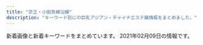 ```yaml
---
title: "京王・小田急線沿線"
description: "キーワード別にの巨乳アジアン・チャイナエステ嬢情報をまとめました。"
---
```


新着画像と新着キーワードをまとめています。
2021年02月09日の情報です。

<DmmAffiliateIns />
<KeywordTable
  shops={
    [
    {
        "name": "\u30c1\u30e3\u30fc\u30df\u30f3\u30b0",
        "url": "http://inadazutsumi.work/",
        "keywords": {},
        "img_links": [
            "http://inadazutsumi.work/images/g3.jpg",
            "http://inadazutsumi.work/images/g5.jpg",
            "http://inadazutsumi.work/images/g1.jpg",
            "http://inadazutsumi.work/images/top.jpg",
            "http://inadazutsumi.work/images/mobile.jpg",
            "http://inadazutsumi.work/images/tel.jpg",
            "http://inadazutsumi.work/images/g0.jpg",
            "http://inadazutsumi.work/images/g4.jpg",
            "http://inadazutsumi.work/images/g2.jpg",
            "http://inadazutsumi.work/images/zi_staff.png"
        ],
        "station": "JR\u7a32\u7530\u5824\u99c5"
    },
    {
        "station": "\u4eac\u738b\u591a\u6469\u30bb\u30f3\u30bf\u30fc\u99c5\u897f\u53e3",
        "keywords": {
            "C": 9
        },
        "url": "http://aroma-tsubaki.com/",
        "name": "\u693f",
        "img_links": [
            "http://www.aroma-tsubaki.com/uploads/aromatsubaki/2020/10/flash5.jpg",
            "http://www.aroma-tsubaki.com/uploads/aromatsubaki/2011/10/468x60.jpg",
            "http://www.aroma-tsubaki.com/uploads/aromatsubaki/2020/10/flash2.jpg",
            "http://www.aroma-tsubaki.com/uploads/aromatsubaki/2020/10/flash1.jpg",
            "http://www.aroma-tsubaki.com/uploads/aromatsubaki/2011/10/shouji.jpg",
            "http://www.aroma-tsubaki.com/uploads/aromatsubaki/2012/05/e794bbe5838f-1623.jpg",
            "http://www.aroma-tsubaki.com/uploads/aromatsubaki/images/no-photo.jpg",
            "http://www.aroma-tsubaki.com/uploads/aromatsubaki/2012/10/e794bbe5838f-261.jpg",
            "http://www.aroma-tsubaki.com/uploads/aromatsubaki/2020/10/flash3.jpg",
            "http://www.aroma-tsubaki.com/uploads/aromatsubaki/2011/10/info.jpg",
            "http://www.aroma-tsubaki.com/uploads/aromatsubaki/2020/10/flash6.jpg",
            "http://www.aroma-tsubaki.com/uploads/aromatsubaki/2011/11/e794bbe5838f-029.jpg",
            "http://www.aroma-tsubaki.com/uploads/aromatsubaki/2011/10/play4.jpg",
            "http://www.aroma-tsubaki.com/uploads/aromatsubaki/2011/11/e794bbe5838f-031.jpg",
            "http://www.aroma-tsubaki.com/uploads/aromatsubaki/2011/10/play2.jpg",
            "http://www.aroma-tsubaki.com/uploads/aromatsubaki/2018/10/tel.jpg",
            "http://www.aroma-tsubaki.com/uploads/aromatsubaki/2020/10/flash4.jpg",
            "http://www.aroma-tsubaki.com/uploads/aromatsubaki/2012/03/e794bbe5838f-1079.jpg",
            "http://www.aroma-tsubaki.com/uploads/aromatsubaki/2020/10/top.jpg",
            "http://www.aroma-tsubaki.com/uploads/aromatsubaki/2011/10/play3.jpg",
            "http://www.aroma-tsubaki.com/uploads/aromatsubaki/2011/10/play1.jpg",
            "http://www.aroma-tsubaki.com/uploads/aromatsubaki/2011/10/zi_link.jpg"
        ]
    },
    {
        "keywords": {
            "F": 2,
            "85": 2,
            "89": 4,
            "D": 6,
            "C": 4,
            "86": 6,
            "87": 6,
            "E": 6
        },
        "station": "\u8056\u8e5f\u685c\u30f6\u4e18\u99c5\u6771\u53e3",
        "url": "http://soleil.ests.jp/",
        "name": "Soleil \u30fb\u30bd\u30ec\u30a4\u30e6",
        "img_links": [
            "http://soleil.ests.jp/photos/sites/56/2019/10/2019102319074036.jpg",
            "http://soleil.ests.jp/images/top1.jpg",
            "http://soleil.ests.jp/images/mobile.jpg",
            "http://soleil.ests.jp/images/1.jpg",
            "http://soleil.ests.jp/photos/sites/56/2019/03/2019032015491329.jpg",
            "http://soleil.ests.jp/photos/sites/56/2021/02/2021020318345380.jpg",
            "http://soleil.ests.jp/photos/sites/56/2019/10/2019102319030186.jpg",
            "http://soleil.ests.jp/photos/sites/56/2018/09/2018092414015491.jpg",
            "http://soleil.ests.jp/photos/sites/56/2019/11/2019112516575451.jpg",
            "http://soleil.ests.jp/photos/sites/56/2019/01/2019010410261048.jpg",
            "http://soleil.ests.jp/photos/sites/56/2019/10/2019102319030547.jpg",
            "http://soleil.ests.jp/photos/sites/56/2021/02/202102031834462.jpg",
            "http://soleil.ests.jp/photos/sites/56/2018/09/2018092416510293.jpg",
            "http://soleil.ests.jp/images/2.jpg",
            "http://soleil.ests.jp/photos/sites/56/2021/02/2021020318343944.jpg",
            "http://soleil.ests.jp/photos/sites/56/2019/03/2019032114172725.jpg",
            "http://soleil.ests.jp/photos/sites/56/2020/08/2020080411123680.jpg",
            "http://soleil.ests.jp/images/news.png",
            "http://soleil.ests.jp/images/top.jpg",
            "http://soleil.ests.jp/images/s_staff.png",
            "http://soleil.ests.jp/images/s_reruit.png",
            "http://soleil.ests.jp/images/info.jpg"
        ]
    },
    {
        "keywords": {},
        "name": "\u30cf\u30cb\u30fc\u30b9\u30d1",
        "station": "\u8056\u8e5f\u685c\u30f6\u4e18\u99c5\u897f\u53e3",
        "url": "https://l162501204.wixsite.com/fururu/",
        "img_links": [
            "https://static.wixstatic.com/media/a77b00_03f5f6228296476282236bb7b00bb2ab~mv2.jpg",
            "https://static.wixstatic.com/media/a77b00_4b34e78b32964c3f802e136b7c15b3e2~mv2.jpg",
            "https://static.wixstatic.com/media/a77b00_71cc0e489e804925b35ca3ac503fa8f2~mv2.jpg",
            "https://static.wixstatic.com/media/11062b_4b7c9a8e48334d5aad2fd274fddba3bc~mv2.jpg",
            "https://static.wixstatic.com/media/a77b00_7883c15e950f48528a051c6372f81d07~mv2.jpg",
            "https://static.wixstatic.com/media/a77b00_100ca6f6f25046c69a6232c9318785fe~mv2.png"
        ]
    },
    {
        "name": "N.\u30c1\u30a7\u30ea\u30fc",
        "url": "http://est70.jp/nch/",
        "img_links": [
            "http://est70.jp/nch/images/top.png",
            "http://est70.jp/nch/images/bt5.png",
            "http://est70.jp/nch/images/facial-massage.png",
            "http://est70.jp/nch/images/bt3.png",
            "http://est70.jp/nch/girl/g01.png",
            "http://est70.jp/nch/images/phone.png",
            "http://est70.jp/nch/girl/g04.png",
            "http://est70.jp/nch/images/bt6.png",
            "http://est70.jp/nch/images/bt1.png",
            "http://est70.jp/nch/images/bt4.png",
            "http://est70.jp/nch/images/headp.png",
            "http://est70.jp/nch/girl/g02.png",
            "http://est70.jp/nch/girl/g03.png",
            "http://est70.jp/nch/images/bt2.png",
            "http://est70.jp/nch/images/footer.png"
        ],
        "station": "\u767b\u6238\u99c5",
        "keywords": {}
    },
    {
        "img_links": [
            "http://kokochi.iest.info/photos/sites/72/2021/01/2021010321525992.jpeg",
            "http://kokochi.iest.info/images/staff_bj2.png",
            "http://kokochi.iest.info/photos/sites/72/2021/01/2021010321533880.jpeg",
            "http://kokochi.iest.info/images/mobile.jpg",
            "http://kokochi.iest.info/images/room4.jpg",
            "http://kokochi.iest.info/images/bian.png",
            "http://kokochi.iest.info/photos/sites/72/2020/11/2020112711440274.jpg",
            "http://kokochi.iest.info/photos/sites/72/2021/01/2021011420391434.jpeg",
            "http://kokochi.iest.info/photos/sites/72/2020/06/2020060816282410.jpg",
            "http://kokochi.iest.info/photos/sites/72/2020/06/2020060816544311.jpg",
            "http://kokochi.iest.info/photos/sites/72/2021/01/2021010321550485.jpeg",
            "http://kokochi.iest.info/images/room2.jpg",
            "http://kokochi.iest.info/images/room3.jpg",
            "http://kokochi.iest.info/photos/sites/72/2021/01/2021010321533880-e1609730226107.jpeg",
            "http://kokochi.iest.info/photos/sites/72/2020/06/2020060816282349.jpg",
            "http://kokochi.iest.info/images/ac2.jpg",
            "http://kokochi.iest.info/photos/sites/72/2020/06/2020060816282192.jpg",
            "http://kokochi.iest.info/images/n_bj.jpg",
            "http://kokochi.iest.info/photos/sites/72/2020/06/2020060816282543.jpg",
            "http://kokochi.iest.info/images/staff_bj4.png",
            "http://kokochi.iest.info/images/news_bj3.jpg",
            "http://kokochi.iest.info/photos/sites/72/2021/01/2021011517420968.jpg",
            "http://kokochi.iest.info/images/room1.jpg",
            "http://kokochi.iest.info/photos/sites/72/2021/01/2021010321581378.jpeg",
            "http://kokochi.iest.info/images/s_news.jpg",
            "http://kokochi.iest.info/images/s_staff.png",
            "http://kokochi.iest.info/photos/sites/72/2021/01/2021010321541982.jpeg",
            "http://kokochi.iest.info/photos/sites/72/2021/01/2021010321581378-e1609730201594.jpeg",
            "http://kokochi.iest.info/images/top.jpg",
            "http://kokochi.iest.info/photos/sites/72/2020/06/2020060816282379.jpg",
            "http://kokochi.iest.info/images/ac1.jpg",
            "http://kokochi.iest.info/photos/sites/72/2020/06/2020060816282241.jpg",
            "http://kokochi.iest.info/photos/sites/72/2020/06/2020060816544392.jpg"
        ],
        "station": "\u660e\u5927\u524d\u99c5\u4e2d\u592e\u53e3",
        "keywords": {
            "87": 12,
            "E": 24,
            "85": 48,
            "90": 12,
            "83": 12,
            "F": 24,
            "86": 36,
            "82": 12,
            "C": 72
        },
        "url": "http://kokochi.iest.info/",
        "name": "kokoro\u306e\u611b"
    },
    {
        "station": "\u8abf\u5e03\u99c5\u5317\u53e3",
        "keywords": {},
        "url": "http://www.fuafua.info/",
        "img_links": [
            "http://www.fuafua.info/images/yuka.jpg",
            "http://www.fuafua.info/images/yu.jpg",
            "http://www.fuafua.info/images/ss.jpg",
            "http://www.fuafua.info/images/w-2.jpg",
            "http://www.fuafua.info/images/m1.jpg",
            "http://www.fuafua.info/images/aym.jpg",
            "http://www.fuafua.info/images/maga.png",
            "http://www.fuafua.info/images/m2.jpg",
            "http://www.fuafua.info/images/mobile.jpg",
            "http://www.fuafua.info/images/r02.jpg",
            "http://www.fuafua.info/images/r01.jpg",
            "http://www.fuafua.info/images/r03.jpg",
            "http://www.fuafua.info/images/tstaff.jpg",
            "http://www.fuafua.info/images/mihao.jpg",
            "http://www.fuafua.info/images/w-4.jpg",
            "http://www.fuafua.info/images/s4.jpg"
        ],
        "name": "\u5b89\u5fc3\u5802"
    },
    {
        "img_links": [
            "https://hobo100per.jpn.vin/images/1.png",
            "https://hobo100per.jpn.vin/photos/sites/64/2021/01/202101160211441.jpg",
            "https://hobo100per.jpn.vin/images/room4.jpg",
            "https://hobo100per.jpn.vin/images/s_staff.jpg",
            "https://hobo100per.jpn.vin/photos/sites/64/2020/10/2020102607255898.jpg",
            "https://hobo100per.jpn.vin/photos/sites/64/2020/10/2020102607255738.jpg",
            "https://hobo100per.jpn.vin/images/news_bj3.jpg",
            "https://hobo100per.jpn.vin/images/s_link.jpg",
            "https://hobo100per.jpn.vin/images/top.png",
            "https://hobo100per.jpn.vin/photos/sites/64/2020/11/2020111302073452.jpg",
            "https://hobo100per.jpn.vin/images/room1.jpg",
            "https://hobo100per.jpn.vin/photos/sites/64/2020/10/2020102607255792.jpg",
            "https://hobo100per.jpn.vin/photos/sites/64/2021/02/2021020403220683.jpg",
            "https://hobo100per.jpn.vin/images/news_bj1.jpg",
            "https://hobo100per.jpn.vin/images/end.png",
            "https://hobo100per.jpn.vin/images/room2.jpg",
            "https://hobo100per.jpn.vin/images/mobile.jpg",
            "https://hobo100per.jpn.vin/photos/sites/64/2020/10/2020102607255627.jpg",
            "https://hobo100per.jpn.vin/photos/sites/64/2020/12/2020120204102727.jpg",
            "https://hobo100per.jpn.vin/images/face_bj2.jpg",
            "https://hobo100per.jpn.vin/images/s_topics.jpg",
            "https://hobo100per.jpn.vin/images/room3.jpg",
            "https://hobo100per.jpn.vin/images/s_face.jpg"
        ],
        "url": "https://hobo100per.jpn.vin/",
        "station": "\u5343\u6b73\u70cf\u5c71\u99c5\u5317\u53e3",
        "keywords": {
            "C": 40,
            "85": 30,
            "D": 105,
            "84": 60,
            "87": 30
        },
        "name": "\u307b\u307c100%"
    },
    {
        "keywords": {
            "86": 5,
            "88": 10,
            "89": 5
        },
        "station": "\u8abf\u5e03\u99c5\u6771\u53e3",
        "url": "http://bluemoon.ests.jp/",
        "img_links": [
            "http://bluemoon.ests.jp/images/s_staff.png",
            "http://bluemoon.ests.jp/images/info.jpg",
            "http://bluemoon.ests.jp/photos/sites/44/2018/12/2018121908583396.jpg",
            "http://bluemoon.ests.jp/images/s_link.png",
            "http://bluemoon.ests.jp/images/end.png",
            "http://bluemoon.ests.jp/images/mobile.jpg",
            "http://bluemoon.ests.jp/images/s1.jpg",
            "http://bluemoon.ests.jp/images/s3.jpg",
            "http://bluemoon.ests.jp/images/s_news1.jpg",
            "http://bluemoon.ests.jp/images/pick.png",
            "http://bluemoon.ests.jp/photos/sites/44/2018/12/2018121908575329.jpg",
            "http://bluemoon.ests.jp/photos/sites/44/2018/12/201812190859037.jpg",
            "http://bluemoon.ests.jp/photos/sites/44/2018/12/2018121908592131.jpg",
            "http://bluemoon.ests.jp/images/s_news.jpg",
            "http://bluemoon.ests.jp/images/top.png"
        ],
        "name": "Blue Moon"
    },
    {
        "keywords": {},
        "url": "http://barequite.xyz/",
        "name": "\u3042\u3084",
        "station": "\u5e9c\u4e2d\u99c5\u5317\u53e3",
        "img_links": [
            "http://barequite.xyz/style/images/t4.jpg",
            "http://barequite.xyz/style/images/t6.jpg",
            "http://barequite.xyz/style/images/t2.png",
            "http://barequite.xyz/style/images/index-miru_03.jpg",
            "http://barequite.xyz/uploads/200608/1-20060QK211234.jpg",
            "http://barequite.xyz/style/images/zhuyi.jpg",
            "http://barequite.xyz/style/images/index-miru_18.jpg",
            "http://barequite.xyz/style/images/s-bian.png",
            "http://barequite.xyz/style/images/t3.png",
            "http://barequite.xyz/style/images/sys.jpg",
            "http://barequite.xyz/style/images/nav2-sta.png",
            "http://barequite.xyz/uploads/200608/1-20060QK1404Q.jpg",
            "http://barequite.xyz/uploads/200924/1-2009241TF0K4.jpg",
            "http://barequite.xyz/style/images/nav-sys.jpg",
            "http://barequite.xyz/style/images/index-miru_06.jpg",
            "http://barequite.xyz/uploads/190129/1-1Z129133H9E3.jpg",
            "http://barequite.xyz/uploads/200608/1-20060QK101292.jpg"
        ]
    },
    {
        "url": "http://hanamizuki.tyo.cm/",
        "name": "\u82b1\u6c34\u6728",
        "img_links": [
            "http://hanamizuki.tyo.cm/i/images/room1.jpg",
            "http://hanamizuki.tyo.cm/photos/sites/32/2019/02/201902151914399.jpg",
            "http://hanamizuki.tyo.cm/images/bj3.jpg",
            "http://hanamizuki.tyo.cm/images/s_link.png",
            "http://hanamizuki.tyo.cm/link/walker88.jpg",
            "http://hanamizuki.tyo.cm/photos/sites/32/2020/01/2020013110290975.jpg",
            "http://hanamizuki.tyo.cm/link/massage-de_88_31.jpg",
            "http://hanamizuki.tyo.cm/link/esthelove88-31.jpg",
            "http://hanamizuki.tyo.cm/i/images/room2.jpg",
            "http://hanamizuki.tyo.cm/link/8831.jpg",
            "http://hanamizuki.tyo.cm/photos/sites/32/2018/11/2018110115410796.jpg",
            "http://hanamizuki.tyo.cm/images/s_staff.png",
            "http://hanamizuki.tyo.cm/photos/sites/32/2016/08/staff4a.jpg",
            "http://hanamizuki.tyo.cm/images/room2.jpg",
            "http://hanamizuki.tyo.cm/images/nbj1.png",
            "http://hanamizuki.tyo.cm/link/88x31b.jpg",
            "http://hanamizuki.tyo.cm/images/s_news.png",
            "http://hanamizuki.tyo.cm/i/images/room3.jpg",
            "http://hanamizuki.tyo.cm/images/room4.jpg",
            "http://hanamizuki.tyo.cm/images/room1.jpg",
            "http://hanamizuki.tyo.cm/photos/sites/32/2017/12/2017121407030461.jpg",
            "http://hanamizuki.tyo.cm/images/top.jpg",
            "http://hanamizuki.tyo.cm/images/mobile.jpg",
            "http://hanamizuki.tyo.cm/photos/sites/32/2016/08/staff15.jpg",
            "http://menlog.net/link/menlog8831.jpg",
            "http://hanamizuki.tyo.cm/link/e0016.jpg",
            "http://hanamizuki.tyo.cm/images/room3.jpg",
            "http://hanamizuki.tyo.cm/images/news_bj3.png"
        ],
        "keywords": {
            "D": 21,
            "86": 21,
            "83": 7,
            "C": 27
        },
        "station": "\u5e9c\u4e2d\u99c5\u5357\u53e3"
    },
    {
        "station": "\u5343\u6b73\u70cf\u5c71\u99c5\u5317\u53e3",
        "url": "http://massage-est.xyz/",
        "img_links": [
            "http://massage-est.xyz/images/cg03.jpg",
            "http://massage-est.xyz/images/cg04.jpg",
            "http://massage-est.xyz/images/sys.jpg",
            "http://massage-est.xyz/images/cg02.jpg",
            "http://massage-est.xyz/images/cg05.jpg",
            "http://massage-est.xyz/images/cg051.jpg",
            "http://massage-est.xyz/images/cg10.jpg",
            "http://massage-est.xyz/images/cg011.jpg",
            "http://massage-est.xyz/images/qr.jpg",
            "http://massage-est.xyz/images/cg091.jpg",
            "http://massage-est.xyz/images/cg031.jpg",
            "http://massage-est.xyz/images/top.png",
            "http://massage-est.xyz/images/up_100_1_0.jpg",
            "http://massage-est.xyz/images/spacer300x450.png",
            "http://massage-est.xyz/images/cg021.jpg",
            "http://massage-est.xyz/images/cg061.jpg",
            "http://massage-est.xyz/images/spacer900x360.png",
            "http://massage-est.xyz/images/cg06.jpg",
            "http://massage-est.xyz/images/cg07.jpg",
            "http://massage-est.xyz/images/cg071.jpg",
            "http://massage-est.xyz/images/cg09.jpg",
            "http://massage-est.xyz/images/cg01.jpg",
            "http://massage-est.xyz/images/cg12.jpg",
            "http://massage-est.xyz/images/top2.png",
            "http://massage-est.xyz/images/cg081.jpg",
            "http://massage-est.xyz/images/cg08.jpg"
        ],
        "keywords": {
            "E": 16,
            "C": 8,
            "D": 64,
            "86": 88
        },
        "name": "\u6df1\u4e95\u6c37\u306e\u56fd"
    },
    {
        "name": "\u60a0\u3005\u30e9\u30f3\u30c9",
        "img_links": [
            "http://www.yuyurando.xyz/images/index-yuyu_05.jpg",
            "http://www.yuyurando.xyz/images/lanmu/lanmu-sys.jpg",
            "http://www.yuyurando.xyz/images/staff/rei.jpg",
            "http://www.yuyurando.xyz/images/index-yuyu_12.jpg",
            "http://www.yuyurando.xyz/images/shop/527385908605281370.jpg",
            "http://www.yuyurando.xyz/images/staff/1.jpg",
            "http://www.yuyurando.xyz/images/index-yuyu_20.jpg",
            "http://www.yuyurando.xyz/images/index-yuyu_09.jpg",
            "http://www.yuyurando.xyz/images/staff/momo.jpg",
            "http://www.yuyurando.xyz/images/staff/2.jpg",
            "http://www.yuyurando.xyz/images/staff/nana2.jpg",
            "http://www.yuyurando.xyz/images/index-otona_20.jpg",
            "http://www.yuyurando.xyz/images/staff/mi.png",
            "http://www.yuyurando.xyz/images/lanmu/lanmu-staff.jpg",
            "http://www.yuyurando.xyz/images/index-yuyu_03.jpg",
            "http://www.yuyurando.xyz/images/staff/4.jpg",
            "http://www.yuyurando.xyz/images/index-yuyu_17.jpg"
        ],
        "station": "\u8056\u8e5f\u685c\u30f6\u4e18\u99c5\u6771\u53e3",
        "keywords": {},
        "url": "http://www.yuyurando.xyz/"
    },
    {
        "station": "\u72db\u6c5f\u99c5\u5317\u53e3",
        "url": "http://ciretuyghr.xyz/",
        "name": "\u685c\u306e\u604b",
        "img_links": [
            "http://ciretuyghr.xyz/uploads/180612/1-1P6121601061c.jpg",
            "http://ciretuyghr.xyz/uploads/171031/1-1G0311G556445.jpg",
            "http://ciretuyghr.xyz/uploads/allimg/180612/1-1P612160305350.jpg",
            "http://ciretuyghr.xyz/templets/default/pc/picture/face.png",
            "http://ciretuyghr.xyz/uploads/171110/1-1G110140540357.jpg",
            "http://ciretuyghr.xyz/uploads/180612/1-1P612160029349.jpg",
            "http://ciretuyghr.xyz/uploads/191113/1-191113150325Y4.jpg",
            "http://ciretuyghr.xyz/templets/default/pc/picture/staffs.png",
            "http://ciretuyghr.xyz/uploads/191113/1-191113144F3914.jpg",
            "http://ciretuyghr.xyz/uploads/171110/1-1G1101405143V.jpg",
            "http://ciretuyghr.xyz/uploads/171031/1-1G0311G344914.jpg",
            "http://ciretuyghr.xyz/uploads/210206/1-21020610151M36.jpg",
            "http://ciretuyghr.xyz/uploads/171110/1-1G11014060CG.jpg",
            "http://ciretuyghr.xyz/uploads/171031/1-1G0311G531445.jpg",
            "http://ciretuyghr.xyz/uploads/171031/1-1G0311G4095M.jpg",
            "http://ciretuyghr.xyz/templets/default/pc/picture/s_news.png",
            "http://ciretuyghr.xyz/templets/default/pc/picture/end1.jpg",
            "http://ciretuyghr.xyz/uploads/191203/1-191203164559604.jpg",
            "http://ciretuyghr.xyz/uploads/191211/1-19121110204J35.jpg",
            "http://ciretuyghr.xyz/templets/default/pc/picture/s_staff.png",
            "http://ciretuyghr.xyz/uploads/171031/1-1G0311G505933.jpg",
            "http://ciretuyghr.xyz/templets/default/pc/picture/s_pick.png"
        ],
        "keywords": {}
    },
    {
        "url": "http://aromabb.relaxnabi.com/",
        "img_links": [
            "http://aromabb.relaxnabi.com/css/staff/staff03.jpg",
            "http://aromabb.relaxnabi.com/css/nav/nav-005.jpg",
            "http://aromabb.relaxnabi.com/css/staff/staff03-a.jpg",
            "http://aromabb.relaxnabi.com/css/m-head03.jpg",
            "http://aromabb.relaxnabi.com/css/nav/nav-003.jpg",
            "http://aromabb.relaxnabi.com/css/staff/staff04.jpg",
            "http://aromabb.relaxnabi.com/css/staff/staff02-a.jpg",
            "http://aromabb.relaxnabi.com/css/nav/nav-004.jpg",
            "http://aromabb.relaxnabi.com/css/m-top06.jpg",
            "http://aromabb.relaxnabi.com/css/staff/staff01.jpg",
            "http://aromabb.relaxnabi.com/css/c01.jpg",
            "http://aromabb.relaxnabi.com/css/staff/staff02.jpg",
            "http://aromabb.relaxnabi.com/css/nav/nav-002.jpg",
            "http://aromabb.relaxnabi.com/css/staff/staff01-a.jpg",
            "http://aromabb.relaxnabi.com/css/m-top03.jpg",
            "http://aromabb.relaxnabi.com/css/staff/staff04-a.jpg",
            "http://aromabb.relaxnabi.com/css/m-head.jpg",
            "http://aromabb.relaxnabi.com/css/nav/nav-001.jpg",
            "http://aromabb.relaxnabi.com/css/nav/nav-006.jpg",
            "http://aromabb.relaxnabi.com/css/m-top02.jpg"
        ],
        "station": "\u5411\u30f6\u4e18\u904a\u5712\u99c5\u5357\u53e3",
        "keywords": {
            "89": 4,
            "D": 4
        },
        "name": "\u30a2\u30ed\u30de\u30d3\u30d3"
    },
    {
        "station": "\u5411\u30f6\u4e18\u904a\u5712\u99c5\u5357\u53e3",
        "url": "http://erieko.com/",
        "img_links": [
            "http://erieko.com/images/staff4.jpg",
            "http://erieko.com/images/room2.jpg",
            "http://erieko.com/images/s_link.jpg",
            "http://erieko.com/images/s_staff.jpg",
            "http://erieko.com/images/nei_bj2.jpg",
            "http://erieko.com/images/tel.jpg",
            "http://erieko.com/images/staff0.jpg",
            "http://erieko.com/images/room4.jpg",
            "http://erieko.com/images/s_chedule.jpg",
            "http://erieko.com/images/staff5.jpg",
            "http://erieko.com/images/girl-z1.jpg",
            "http://erieko.com/images/room3.jpg",
            "http://erieko.com/images/staff1.jpg",
            "http://erieko.com/images/girl-z2.jpg",
            "http://erieko.com/images/staff3.jpg",
            "http://erieko.com/images/room1.jpg",
            "http://erieko.com/images/s_news.jpg",
            "http://erieko.com/images/mobile.jpg",
            "http://erieko.com/images/movie.jpg",
            "http://erieko.com/images/staff2.jpg"
        ],
        "name": "\u82b1\u306e\u5fc3",
        "keywords": {
            "C": 23,
            "86": 10
        }
    },
    {
        "station": "\u767e\u5408\u30f6\u4e18\u99c5\u5317\u53e3",
        "keywords": {
            "86": 10,
            "C": 23
        },
        "name": "\u30ea\u30e9\u30af\u30bc\u30fc\u30b7\u30e7\u30f3\u6075",
        "img_links": [
            "http://cinderella-princess.net/images/room1.jpg",
            "http://cinderella-princess.net/links/esthe-summit.jpg",
            "http://cinderella-princess.net/images/room4.jpg",
            "http://cinderella-princess.net/images/staff0.jpg",
            "http://cinderella-princess.net/images/staff1.jpg",
            "http://cinderella-princess.net/images/room3.jpg",
            "http://cinderella-princess.net/images/s_link.jpg",
            "http://cinderella-princess.net/images/nei_bj2.jpg",
            "http://cinderella-princess.net/images/mobile.jpg",
            "http://cinderella-princess.net/images/movie.jpg",
            "http://cinderella-princess.net/images/staff3.jpg",
            "http://cinderella-princess.net/images/s_news.jpg",
            "http://cinderella-princess.net/images/girl-z2.jpg",
            "http://cinderella-princess.net/images/tel.jpg",
            "http://cinderella-princess.net/images/s_chedule.jpg",
            "http://cinderella-princess.net/images/girl-z1.jpg",
            "http://cinderella-princess.net/images/staff2.jpg",
            "http://cinderella-princess.net/images/staff4.jpg",
            "http://cinderella-princess.net/images/s_staff.jpg",
            "http://cinderella-princess.net/images/room2.jpg"
        ],
        "url": "http://cinderella-princess.net"
    },
    {
        "url": "http://www.ginnosuzu.relaxjp.info/",
        "station": "\u5e9c\u4e2d\u99c5",
        "keywords": {
            "C": 1,
            "86": 2,
            "87": 1,
            "D": 2
        },
        "img_links": [
            "http://www.ginnosuzu.relaxjp.info/images/staff_t.jpg",
            "http://www.ginnosuzu.relaxjp.info/images/sys.jpg",
            "http://www.ginnosuzu.relaxjp.info/files/001.jpg",
            "http://www.ginnosuzu.relaxjp.info/images/s1.png",
            "http://www.ginnosuzu.relaxjp.info/images/mobile.jpg",
            "http://www.ginnosuzu.relaxjp.info/images/int3.jpg",
            "http://www.ginnosuzu.relaxjp.info/images/tg.jpg",
            "http://www.ginnosuzu.relaxjp.info/images/h_line.jpg",
            "http://www.ginnosuzu.relaxjp.info/images/tel.jpg",
            "http://www.ginnosuzu.relaxjp.info/files/002.jpg",
            "http://www.ginnosuzu.relaxjp.info/images/interior_t.jpg",
            "http://www.ginnosuzu.relaxjp.info/images/int1.jpg",
            "http://www.ginnosuzu.relaxjp.info/images/int2.jpg",
            "http://www.ginnosuzu.relaxjp.info/files/003.jpg",
            "http://www.ginnosuzu.relaxjp.info/images/head.jpg",
            "http://www.ginnosuzu.relaxjp.info/images/news.png"
        ],
        "name": "\u9280\u306e\u9234"
    },
    {
        "url": "http://hime.abnavi.info/",
        "station": "\u8abf\u5e03\u99c5\u6771\u53e3",
        "name": "\u59eb",
        "keywords": {
            "C": 25,
            "87": 4,
            "84": 4,
            "83": 4,
            "85": 12,
            "D": 48,
            "86": 28
        },
        "img_links": [
            "http://hime.abnavi.info/images/themes/pink/no1.png",
            "http://hime.abnavi.info/images/themes/pink/mobile.jpg",
            "http://hime.abnavi.info/images/themes/pink/s_staff.png",
            "http://hime.abnavi.info/photos/sites/54/2020/09/2020090217315938.jpg",
            "http://hime.abnavi.info/photos/sites/54/2020/06/2020061618192035.jpg",
            "http://hime.abnavi.info/photos/sites/54/2021/01/2021012218333253.jpg",
            "http://hime.abnavi.info/photos/sites/54/2020/10/2020100313192397.jpg",
            "http://hime.abnavi.info/images/themes/pink/r3.jpg",
            "http://hime.abnavi.info/photos/sites/54/2021/01/2021010913515344.jpg",
            "http://hime.abnavi.info/images/room1.jpg",
            "http://hime.abnavi.info/images/room4.jpg",
            "http://hime.abnavi.info/photos/sites/54/2020/09/2020092210315456.jpg",
            "http://hime.abnavi.info/images/themes/pink/s_pickup.png",
            "http://hime.abnavi.info/images/themes/pink/s_newface.png",
            "http://hime.abnavi.info/images/room2.jpg",
            "http://hime.abnavi.info/images/themes/pink/no2.png",
            "http://hime.abnavi.info/photos/sites/54/2020/11/2020112316253050.jpg",
            "http://hime.abnavi.info/photos/sites/54/2021/02/2021020217334811.jpg",
            "http://hime.abnavi.info/images/themes/pink/s_link.png",
            "http://hime.abnavi.info/photos/sites/54/2020/06/2020061618191940.jpg",
            "http://hime.abnavi.info/photos/sites/54/2020/06/202006161819212.jpg",
            "http://hime.abnavi.info/photos/sites/54/2020/12/2020121117390772.jpg",
            "http://hime.abnavi.info/images/themes/pink/s_news.png",
            "http://hime.abnavi.info/photos/sites/54/2021/02/2021020811341495.jpg",
            "http://hime.abnavi.info/images/room3.jpg",
            "http://hime.abnavi.info/images/themes/pink/s_ranking.png",
            "http://hime.abnavi.info/photos/sites/54/2020/06/2020063010152370.jpg",
            "http://hime.abnavi.info/images/themes/pink/line.png"
        ]
    },
    {
        "img_links": [
            "http://relax-massage.red/img/cg03.jpg",
            "http://relax-massage.red/img/cg01.jpg",
            "http://relax-massage.red/img/linkt.jpg",
            "http://relax-massage.red/img/l.jpg",
            "http://relax-massage.red/img/top.jpg",
            "http://relax-massage.red/img/no.png",
            "http://relax-massage.red/img/girlst.jpg",
            "http://relax-massage.red/img/cg02.jpg",
            "http://relax-massage.red/img/cg05.jpg",
            "http://relax-massage.red/img/f.jpg"
        ],
        "name": "Tiary Spa \uff5e\u30c6\u30a3\u30a2\u30ea\u30fc\u30b9\u30d1\uff5e",
        "url": "http://relax-massage.red/",
        "station": "\u7b39\u585a\u99c5\u5317\u53e3",
        "keywords": {
            "85": 3,
            "86": 4
        }
    },
    {
        "url": "http://shes-room.ests.jp/",
        "keywords": {
            "D": 132,
            "E": 24,
            "C": 72,
            "88": 12,
            "85": 60,
            "87": 60,
            "86": 36
        },
        "name": "come here \u30ea\u30e9\u30af\u30bc\u30fc\u30b7\u30e7\u30f3",
        "img_links": [
            "http://shes-room.ests.jp/images/room4_l.jpg",
            "http://shes-room.ests.jp/images/tit_new.jpg",
            "http://shes-room.ests.jp/photos/sites/28/2020/10/202010071757145.jpg",
            "http://shes-room.ests.jp/images/img_eject.jpg",
            "http://shes-room.ests.jp/images/link_nav07.jpg",
            "http://shes-room.ests.jp/images/room6_l.jpg",
            "http://shes-room.ests.jp/images/room3_l.jpg",
            "http://shes-room.ests.jp/images/tit_face.jpg",
            "http://shes-room.ests.jp/photos/sites/28/2020/10/2020101614244874.jpg",
            "http://shes-room.ests.jp/images/top.png",
            "http://shes-room.ests.jp/photos/sites/28/2020/12/2020120712462037.jpg",
            "http://shes-room.ests.jp/photos/sites/28/2021/02/2021020115594033.jpg",
            "http://shes-room.ests.jp/images/tit_eject.jpg",
            "http://shes-room.ests.jp/images/btn_eject.jpg",
            "http://shes-room.ests.jp/photos/sites/28/2021/02/2021020116004176.jpg",
            "http://shes-room.ests.jp/images/link_nav03.jpg",
            "http://shes-room.ests.jp/photos/sites/28/2020/10/2020100717571552.jpg",
            "http://shes-room.ests.jp/photos/sites/28/2020/11/2020111612224039.jpg",
            "http://shes-room.ests.jp/photos/sites/28/2020/12/2020122711283243.jpg",
            "http://shes-room.ests.jp/images/sp_top.jpg",
            "http://shes-room.ests.jp/photos/sites/28/2020/10/2020101016222167.jpg",
            "http://shes-room.ests.jp/images/link_nav04.jpg",
            "http://shes-room.ests.jp/images/link_nav02.jpg",
            "http://shes-room.ests.jp/photos/sites/28/2020/12/202012011125470.jpg",
            "http://shes-room.ests.jp/photos/sites/28/2020/12/2020122115433089.jpg",
            "http://shes-room.ests.jp/images/close_eject.png",
            "http://shes-room.ests.jp/images/link_nav05.jpg",
            "http://shes-room.ests.jp/photos/sites/28/2020/11/2020112612090675.jpg",
            "http://shes-room.ests.jp/images/room1_l.jpg",
            "http://shes-room.ests.jp/photos/sites/28/2020/11/2020111110271328.jpg",
            "http://shes-room.ests.jp/images/link_nav01.jpg",
            "http://shes-room.ests.jp/photos/sites/28/2020/10/2020100717571635.jpg",
            "http://shes-room.ests.jp/images/room2_l.jpg",
            "http://shes-room.ests.jp/images/link_nav06.jpg",
            "http://shes-room.ests.jp/images/room5_l.jpg",
            "http://shes-room.ests.jp/photos/sites/28/2020/10/2020100717571670.jpg"
        ],
        "station": "\u9ad8\u5e61\u4e0d\u52d5\u99c5"
    },
    {
        "name": "New\u30b9\u30bf\u30a4\u30eb\u30e1\u30f3\u30ba\u30a8\u30b9\u30c6",
        "img_links": [
            "http://www.newstyle.esjp.info/files/001-02.jpg",
            "http://www.newstyle.esjp.info/files/005.jpg",
            "http://www.newstyle.esjp.info/files/002.jpg",
            "http://www.newstyle.esjp.info/files/005-02.jpg",
            "http://www.newstyle.esjp.info/images/icon_tel.png",
            "http://www.newstyle.esjp.info/files/004.jpg",
            "http://www.newstyle.esjp.info/files/003.jpg",
            "http://www.newstyle.esjp.info/images/icon_top.png",
            "http://www.newstyle.esjp.info/images/mainImg_sub.jpg",
            "http://www.newstyle.esjp.info/images/icon_info.png",
            "http://www.newstyle.esjp.info/files/006-02.jpg",
            "http://www.newstyle.esjp.info/images/index_sm.png",
            "http://www.newstyle.esjp.info/files/002-02.jpg",
            "http://www.newstyle.esjp.info/files/006.jpg",
            "http://www.newstyle.esjp.info/files/007-02.jpg",
            "http://www.newstyle.esjp.info/files/001.jpg",
            "http://www.newstyle.esjp.info/files/007.jpg",
            "http://www.newstyle.esjp.info/files/003-02.jpg",
            "http://www.newstyle.esjp.info/images/btn2.png",
            "http://www.newstyle.esjp.info/images/icon_staff.png",
            "http://www.newstyle.esjp.info/files/004-02.jpg"
        ],
        "url": "http://www.newstyle.esjp.info/",
        "keywords": {
            "C": 8,
            "88": 8,
            "F": 4,
            "91": 4,
            "86": 8,
            "D": 16,
            "\u80f8": 1,
            "87": 8
        },
        "station": "\u5343\u6b73\u70cf\u5c71\u99c5\u5317\u53e3"
    },
    {
        "keywords": {},
        "name": "Impact \uff5e\u30a4\u30f3\u30d1\u30af\u30c8\uff5e",
        "url": "http://xn--vckg5a9gugx77pgi4bmma.xyz/",
        "station": "\u4e0b\u9ad8\u4e95\u6238\u99c5\u5317\u53e3",
        "img_links": [
            "http://xn--vckg5a9gugx77pgi4bmma.xyz/image/img4.jpg",
            "http://xn--vckg5a9gugx77pgi4bmma.xyz/image/img3.jpg",
            "http://xn--vckg5a9gugx77pgi4bmma.xyz/image/img2.jpg",
            "http://xn--vckg5a9gugx77pgi4bmma.xyz/image/girl8.jpg",
            "http://xn--vckg5a9gugx77pgi4bmma.xyz/image/navihiden.png",
            "http://xn--vckg5a9gugx77pgi4bmma.xyz/image/girl3.jpg",
            "http://xn--vckg5a9gugx77pgi4bmma.xyz/image/girl1.jpg"
        ]
    },
    {
        "station": "\u767b\u6238\u99c5",
        "name": "\u611b\u306e\u6d77",
        "keywords": {
            "89": 2,
            "86": 1,
            "87": 1,
            "E": 2,
            "92": 1,
            "91": 2,
            "C": 1,
            "D": 4
        },
        "url": "http://ainoumi.estheya.com/",
        "img_links": [
            "http://ainoumi.estheya.com/css/nav/nav-006.png",
            "http://ainoumi.estheya.com/css/nav/nav-002.png",
            "http://ainoumi.estheya.com/css/nav/nav-004.png",
            "http://ainoumi.estheya.com/css/staff/staff07.jpg",
            "http://ainoumi.estheya.com/css/top01.png",
            "http://ainoumi.estheya.com/css/staff/staff02.jpg",
            "http://ainoumi.estheya.com/css/staff/staff05.jpg",
            "http://ainoumi.estheya.com/css/nav/nav-005.png",
            "http://ainoumi.estheya.com/css/staff/staff01.jpg",
            "http://ainoumi.estheya.com/css/nav/nav-001.png",
            "http://ainoumi.estheya.com/css/nav/nav-003.png",
            "http://ainoumi.estheya.com/css/staff/staff03.jpg",
            "http://ainoumi.estheya.com/css/staff/staff04.jpg",
            "http://ainoumi.estheya.com/css/tel.png",
            "http://ainoumi.estheya.com/css/staff/staff06.jpg",
            "http://ainoumi.estheya.com/css/osusume04.jpg"
        ]
    },
    {
        "url": "http://awaawa.xyz/",
        "station": "\u685c\u4e0a\u6c34\u99c5\u5317\u53e3",
        "name": "AWAAWA \uff5e\u30a2\u30ef\u30a2\u30ef\uff5e",
        "img_links": [
            "http://awaawa.xyz/img/p-2.jpg",
            "http://awaawa.xyz/img/p-3.jpg",
            "http://awaawa.xyz/img/p-6.jpg",
            "http://awaawa.xyz/img/p-8.jpg",
            "http://awaawa.xyz/img/tel.jpg",
            "http://awaawa.xyz/img/p-7.jpg",
            "http://awaawa.xyz/img/p-4.jpg",
            "http://awaawa.xyz/img/top.jpg",
            "http://awaawa.xyz/img/p-5.jpg",
            "http://awaawa.xyz/img/p-0.jpg",
            "http://awaawa.xyz/img/p-1.jpg",
            "http://awaawa.xyz/img/p-9.jpg"
        ],
        "keywords": {}
    },
    {
        "name": "for you",
        "url": "http://aroma-relax.red/",
        "keywords": {
            "E": 4,
            "D": 16,
            "86": 18,
            "87": 2
        },
        "station": "\u4ee3\u3005\u6728\u4e0a\u539f\u99c5\u5357\u53e3",
        "img_links": [
            "http://aroma-relax.red/img/cg06.jpg",
            "http://aroma-relax.red/img/cg04.jpg",
            "http://aroma-relax.red/img/stafft.jpg",
            "http://aroma-relax.red/img/cg02.jpg",
            "http://aroma-relax.red/img/f4.jpg",
            "http://aroma-relax.red/img/cg01.jpg",
            "http://aroma-relax.red/img/cg09.jpg",
            "http://aroma-relax.red/img/f3.jpg",
            "http://aroma-relax.red/img/f1.jpg",
            "http://aroma-relax.red/img/top.jpg",
            "http://aroma-relax.red/img/footer.jpg",
            "http://aroma-relax.red/img/cg05.jpg",
            "http://aroma-relax.red/img/l.png",
            "http://aroma-relax.red/img/no.png",
            "http://aroma-relax.red/img/f2.jpg",
            "http://aroma-relax.red/img/cg08.jpg",
            "http://aroma-relax.red/img/cg10.jpg",
            "http://aroma-relax.red/img/cg03.jpg",
            "http://aroma-relax.red/img/cg07.jpg"
        ]
    },
    {
        "keywords": {
            "86": 4,
            "87": 4,
            "D": 8,
            "C": 10,
            "E": 4,
            "88": 4
        },
        "station": "\u767b\u6238\u99c5\u751f\u7530\u7dd1\u5730\u53e3",
        "img_links": [
            "http://ruby.iest.info/photos/sites/8/2021/01/2021011916294226.jpg",
            "http://ruby.iest.info/images/top.jpg",
            "http://ruby.iest.info/images/service.jpg",
            "http://ruby.iest.info/images/bian.jpg",
            "http://ruby.iest.info/images/news.png",
            "http://ruby.iest.info/images/s_staff.png",
            "http://ruby.iest.info/photos/sites/8/2021/01/2021012215132922.jpg",
            "http://ruby.iest.info/photos/sites/8/2021/01/2021012715402217.jpg",
            "http://ruby.iest.info/images/mobile.jpg",
            "http://ruby.iest.info/images/nei_bj1.png"
        ],
        "url": "http://ruby.iest.info/",
        "name": "Ruby\u30fb\u30eb\u30d3\u30fc"
    },
    {
        "img_links": [
            "http://nadeshiko.a2.reraku.work/upload/sites/18/2019/04/201904261003517-279x371.jpg",
            "http://www.nadeshikotamacenter.com/images/top.jpg",
            "http://www.nadeshikotamacenter.com/images/190524.jpg",
            "http://nadeshiko.a2.reraku.work/upload/sites/18/2018/08/2018082903415199.jpg",
            "http://www.nadeshikotamacenter.com/images/s_news.jpg",
            "http://www.nadeshikotamacenter.com/images/s_link.jpg",
            "http://nadeshiko.a2.reraku.work/upload/sites/18/2018/03/201803260200152-279x371.jpg",
            "http://nadeshiko.a2.reraku.work/upload/sites/18/2018/03/2018032602021548.jpg",
            "http://www.nadeshikotamacenter.com/images/mobile.jpg",
            "http://www.nadeshikotamacenter.com/images/s_staff.jpg",
            "http://nadeshiko.a2.reraku.work/upload/sites/18/2018/03/2018032602024887-279x371.jpg",
            "http://nadeshiko.a2.reraku.work/upload/sites/18/2018/03/2018032602032629-279x371.jpg",
            "http://nadeshiko.a2.reraku.work/upload/sites/18/2018/12/2018122604542878-279x371.jpg"
        ],
        "station": "\u591a\u6469\u30bb\u30f3\u30bf\u30fc\u99c5\u6771\u53e3",
        "url": "http://www.nadeshikotamacenter.com/",
        "name": "\u306a\u3067\u3057\u3053",
        "keywords": {
            "E": 1,
            "C": 15,
            "86": 1,
            "D": 1,
            "88": 1
        }
    },
    {
        "station": "\u5e61\u30f6\u8c37\u99c5",
        "url": "http://37.esnavi.work/",
        "keywords": {
            "83": 6,
            "84": 2,
            "86": 8,
            "D": 6,
            "87": 2,
            "C": 8,
            "G": 2,
            "98": 2
        },
        "name": "37\u2103",
        "img_links": [
            "http://37.esnavi.work/2/uploadimg/1586429606.jpg",
            "http://37.esnavi.work/top.png",
            "http://37.esnavi.work/room1.jpg",
            "http://37.esnavi.work/tel.jpg",
            "http://37.esnavi.work/s_pick.jpg",
            "http://37.esnavi.work/room4.jpg",
            "http://37.esnavi.work/info.jpg",
            "http://37.esnavi.work/2/uploadimg/1586429676.jpg",
            "http://37.esnavi.work/2/uploadimg/1609226185.jpg",
            "http://37.esnavi.work/2/uploadimg/1599391670.jpg",
            "http://37.esnavi.work/room3.jpg",
            "http://37.esnavi.work/nbj3.jpg",
            "http://37.esnavi.work/service2.jpg",
            "http://37.esnavi.work/2/uploadimg/1587726066.jpg",
            "http://37.esnavi.work/s_news.jpg",
            "http://37.esnavi.work/2/uploadimg/1602659461.jpg",
            "http://37.esnavi.work/2/uploadimg/1599474468.jpg",
            "http://37.esnavi.work/room2.jpg",
            "http://37.esnavi.work/acc.jpg",
            "http://37.esnavi.work/service4.jpg",
            "http://37.esnavi.work/service1.jpg",
            "http://37.esnavi.work/2/uploadimg/1589374736.jpg",
            "http://37.esnavi.work/2/uploadimg/1609226359.jpg",
            "http://37.esnavi.work/2/uploadimg/1610956377.jpg",
            "http://37.esnavi.work/s_staff.png",
            "http://37.esnavi.work/service3.jpg"
        ]
    },
    {
        "img_links": [
            "http://www.mens-chitose.com/files/001.jpg",
            "http://www.mens-chitose.com/images/infoSlide01.jpg",
            "http://www.mens-chitose.com/images/info.jpg",
            "http://www.mens-chitose.com/files/013.jpg",
            "http://www.mens-chitose.com/images/coverParts.png",
            "http://www.mens-chitose.com/images/concept.jpg",
            "http://www.mens-chitose.com/files/011.jpg",
            "http://www.mens-chitose.com/images/attention.png"
        ],
        "url": "http://www.mens-chitose.com/",
        "keywords": {
            "D": 3,
            "86": 3
        },
        "name": "\u5065\u5eb7\u697d",
        "station": "\u5343\u6b73\u8239\u6a4b\u99c5\u5317\u53e3"
    },
    {
        "keywords": {
            "D": 4,
            "87": 1,
            "86": 1,
            "85": 2
        },
        "img_links": [
            "http://www.perfect-plan.iesjp.com/images/staff.png",
            "http://www.perfect-plan.iesjp.com/images/mobile.png",
            "http://www.perfect-plan.iesjp.com/images/interior.png",
            "http://www.perfect-plan.iesjp.com/images/interior_bg.png",
            "http://www.perfect-plan.iesjp.com/files/008.jpg",
            "http://www.perfect-plan.iesjp.com/files/001.jpg",
            "http://www.perfect-plan.iesjp.com/files/005.jpg",
            "http://www.perfect-plan.iesjp.com/files/007.jpg",
            "http://www.perfect-plan.iesjp.com/images/flash.jpg",
            "http://www.perfect-plan.iesjp.com/images/top.png",
            "http://www.perfect-plan.iesjp.com/images/left01.png",
            "http://www.perfect-plan.iesjp.com/images/ta.png"
        ],
        "name": "\u30d1\u30fc\u30d5\u30a7\u30af\u30c8\u30fb\u30d7\u30e9\u30f3",
        "station": "\u7b39\u585a\u99c5\u5317\u53e3",
        "url": "http://www.perfect-plan.iesjp.com/"
    },
    {
        "url": "http://esthe-massage.blue/",
        "name": "A\u30b7\u30fc\u30ba",
        "keywords": {
            "86": 20
        },
        "station": "\u8abf\u5e03\u99c5\u6771\u53e3",
        "img_links": [
            "http://esthe-massage.blue/images/link.png",
            "http://esthe-massage.blue/images/cg04.jpg",
            "http://esthe-massage.blue/images/acc.jpg",
            "http://esthe-massage.blue/images/esthe1.jpg",
            "http://esthe-massage.blue/images/gallery.png",
            "http://esthe-massage.blue/images/main1.jpg",
            "http://esthe-massage.blue/images/home_002.png",
            "http://esthe-massage.blue/images/staff.png",
            "http://esthe-massage.blue/images/cg03.jpg",
            "http://esthe-massage.blue/images/blog_002.png",
            "http://esthe-massage.blue/images/esthe2.jpg",
            "http://esthe-massage.blue/images/home.png",
            "http://esthe-massage.blue/images/main-sp.jpg",
            "http://esthe-massage.blue/images/cg01.jpg",
            "http://esthe-massage.blue/images/clear.png",
            "http://esthe-massage.blue/images/header3.png",
            "http://esthe-massage.blue/images/friend.png",
            "http://esthe-massage.blue/images/info.png",
            "http://esthe-massage.blue/images/cg05.jpg",
            "http://esthe-massage.blue/images/esthe3.jpg"
        ]
    },
    {
        "keywords": {},
        "url": "http://www.iyasi.work/",
        "station": "\u8abf\u5e03\u99c5\u6771\u53e3",
        "img_links": [
            "http://www.iyasi.work/images/tel.jpg",
            "http://www.iyasi.work/img/miyuki1.jpg",
            "http://www.iyasi.work/img/yuri1.jpg",
            "http://www.iyasi.work/images/line.png",
            "http://www.iyasi.work/images/1.jpg",
            "http://www.iyasi.work/images/2.jpg",
            "http://www.iyasi.work/images/ta.jpg",
            "http://www.iyasi.work/images/int1.png",
            "http://www.iyasi.work/images/info.png",
            "http://www.iyasi.work/images/tel2.png",
            "http://www.iyasi.work/img/momo1.jpg",
            "http://www.iyasi.work/images/mobile.jpg",
            "http://www.iyasi.work/images/staff_t.jpg",
            "http://www.iyasi.work/images/ac2.png",
            "http://www.iyasi.work/images/interior_t.jpg",
            "http://www.iyasi.work/images/3.jpg",
            "http://www.iyasi.work/images/sys2.png",
            "http://www.iyasi.work/images/tel1.png",
            "http://www.iyasi.work/images/ac1.png",
            "http://www.iyasi.work/images/int2.png",
            "http://www.iyasi.work/images/news.png",
            "http://www.iyasi.work/images/sys1.png"
        ],
        "name": "COCORO"
    },
    {
        "name": "\u6f64\u5712",
        "img_links": [
            "http://www.kousei-jyunen.com/images/top-ib.jpg",
            "http://www.kousei-jyunen.com/images/top-munu-1_03.jpg",
            "http://www.kousei-jyunen.com/images/top-1_01.jpg",
            "http://www.kousei-jyunen.com/images/staff.jpg",
            "http://www.kousei-jyunen.com/images/info.jpg",
            "http://www.kousei-jyunen.com/images/sta.jpg",
            "http://www.kousei-jyunen.com/images/top-munu-1_04.jpg",
            "http://www.kousei-jyunen.com/images/index_qr.jpg",
            "http://www.kousei-jyunen.com/images/top-1_04.jpg",
            "http://www.kousei-jyunen.com/images/top-munu-2_05.jpg",
            "http://www.kousei-jyunen.com/images/top-1_02.jpg",
            "http://www.kousei-jyunen.com/images/top-munu-2_01.jpg",
            "http://www.kousei-jyunen.com/images/top-1_03.jpg",
            "http://www.kousei-jyunen.com/images/top-munu-1_02.jpg",
            "http://www.kousei-jyunen.com/images/top-munu-2_04.jpg",
            "http://www.kousei-jyunen.com/images/top-munu-2_03.jpg",
            "http://www.kousei-jyunen.com/flash.jpg",
            "http://www.kousei-jyunen.com/images/news.jpg",
            "http://www.kousei-jyunen.com/images/top-munu-1_05.jpg",
            "http://www.kousei-jyunen.com/images/sys.jpg",
            "http://www.kousei-jyunen.com/images/top-1_05.jpg",
            "http://www.kousei-jyunen.com/images/top-munu-1_01.jpg",
            "http://www.kousei-jyunen.com/images/top-munu-2_02.jpg"
        ],
        "keywords": {},
        "station": "\u6210\u57ce\u5b66\u5712\u524d\u99c5",
        "url": "http://www.kousei-jyunen.com/"
    },
    {
        "url": "https://dear.ests.jp/",
        "station": "\u5e9c\u4e2d\u99c5",
        "name": "Dear",
        "keywords": {
            "C": 4,
            "\u4e73": 1,
            "D": 5,
            "\u30bb\u30af\u30b7\u30fc": 1,
            "E": 2
        },
        "img_links": [
            "https://dear.ests.jp/photos/sites/49/2020/09/2020092513482148.jpeg",
            "https://dear.ests.jp/images/info2.jpg",
            "https://dear.ests.jp/photos/sites/49/2021/01/202101140011249.jpeg",
            "https://dear.ests.jp/photos/sites/49/2020/06/2020062215583977.jpeg",
            "https://dear.ests.jp/images/member.jpg",
            "https://dear.ests.jp/images/top.jpg",
            "https://dear.ests.jp/photos/sites/49/2020/10/2020102923214596.jpeg",
            "https://dear.ests.jp/photos/sites/49/2021/01/2021011617344787.jpeg",
            "https://dear.ests.jp/images/s_info.jpg",
            "https://dear.ests.jp/photos/sites/49/2020/11/2020111212311933.jpeg",
            "https://dear.ests.jp/images/1.jpg",
            "https://dear.ests.jp/images/link2.jpg",
            "https://dear.ests.jp/photos/sites/49/2020/10/2020102600221155.jpeg",
            "https://dear.ests.jp/images/s_staff.jpg",
            "https://esta-kanto.com/img/kanto/esta-200_40.jpg",
            "https://dear.ests.jp/images/paypay.jpg",
            "https://dear.ests.jp/images/bj3.jpg",
            "https://dear.ests.jp/photos/sites/49/2020/11/202011232237522.jpeg",
            "https://dear.ests.jp/images/s_link.jpg",
            "https://dear.ests.jp/photos/sites/49/2021/01/202101140010558.jpeg",
            "https://dear.ests.jp/images/bj1.jpg",
            "https://dear.ests.jp/photos/sites/49/2020/12/2020122723322384.jpeg",
            "https://dear.ests.jp/photos/sites/49/2020/12/2020122723283372.jpeg",
            "https://dear.ests.jp/images/amore.jpg"
        ]
    },
    {
        "name": "\u3089\u304f\u3089\u304f",
        "url": "http://rakuraku.iest.info/",
        "img_links": [
            "http://rakuraku.iest.info/photos/sites/63/2021/01/2021011404151077.jpg",
            "http://rakuraku.iest.info/images/mainimg.jpg",
            "http://rakuraku.iest.info/images/spmainimg.jpg",
            "http://rakuraku.iest.info/images/room3.jpg",
            "http://rakuraku.iest.info/images/room2.jpg",
            "http://rakuraku.iest.info/photos/sites/63/2021/01/2021012408022822.jpg",
            "http://rakuraku.iest.info/images/room1.jpg",
            "http://rakuraku.iest.info/images/room4.jpg",
            "http://rakuraku.iest.info/images/top.png",
            "http://rakuraku.iest.info/images/room5.jpg",
            "http://rakuraku.iest.info/images/pagetop.png",
            "http://rakuraku.iest.info/photos/sites/63/2020/09/2020092810070514.jpg",
            "http://rakuraku.iest.info/images/room6.jpg",
            "http://rakuraku.iest.info/images/staff0.jpg"
        ],
        "keywords": {
            "E": 6,
            "D": 12,
            "85": 18
        },
        "station": "\u5e9c\u4e2d\u99c5\u5357\u53e3"
    },
    {
        "img_links": [
            "http://www.vivi.esjp.site/files/007.jpg",
            "http://www.vivi.esjp.site/images/shop/shop04.jpg",
            "http://www.vivi.esjp.site/images/staff_line.png",
            "http://www.vivi.esjp.site/files/022-02.jpg",
            "http://www.vivi.esjp.site/images/girl-z2.jpg",
            "http://www.vivi.esjp.site/files/009-02.jpg",
            "http://www.vivi.esjp.site/files/002-02.jpg",
            "http://www.vivi.esjp.site/files/006-02.jpg",
            "http://www.vivi.esjp.site/files/017-02.jpg",
            "http://www.vivi.esjp.site/images/shop/shop01.jpg",
            "http://www.vivi.esjp.site/files/015.jpg",
            "http://www.vivi.esjp.site/files/021.jpg",
            "http://www.vivi.esjp.site/images/top_sche.png",
            "http://www.vivi.esjp.site/files/016-02.jpg",
            "http://www.vivi.esjp.site/files/003-02.jpg",
            "http://www.vivi.esjp.site/images/link_line.png",
            "http://www.vivi.esjp.site/files/013-02.jpg",
            "http://www.vivi.esjp.site/files/018-02.jpg",
            "http://www.vivi.esjp.site/files/013.jpg",
            "http://www.vivi.esjp.site/files/007-02.jpg",
            "http://www.vivi.esjp.site/files/004.jpg",
            "http://www.vivi.esjp.site/files/017.jpg",
            "http://www.vivi.esjp.site/files/008-02.jpg",
            "http://www.vivi.esjp.site/files/004-02.jpg",
            "http://www.vivi.esjp.site/files/019.jpg",
            "http://www.vivi.esjp.site/files/018.jpg",
            "http://www.vivi.esjp.site/files/001-02.jpg",
            "http://www.vivi.esjp.site/files/001.jpg",
            "http://www.vivi.esjp.site/images/shop/shop02.jpg",
            "http://www.vivi.esjp.site/files/015-02.jpg",
            "http://www.vivi.esjp.site/files/008.jpg",
            "http://www.vivi.esjp.site/files/003.jpg",
            "http://www.vivi.esjp.site/files/022.jpg",
            "http://www.vivi.esjp.site/files/016.jpg",
            "http://www.vivi.esjp.site/files/002.jpg",
            "http://www.vivi.esjp.site/images/bj3.png",
            "http://www.vivi.esjp.site/files/010-02.jpg",
            "http://www.vivi.esjp.site/files/014.jpg",
            "http://www.vivi.esjp.site/files/006.jpg",
            "http://www.vivi.esjp.site/files/020.jpg",
            "http://www.vivi.esjp.site/files/019-02.jpg",
            "http://www.vivi.esjp.site/files/010.jpg",
            "http://www.vivi.esjp.site/files/021-02.jpg",
            "http://www.vivi.esjp.site/files/011-02.jpg",
            "http://www.vivi.esjp.site/files/014-02.jpg",
            "http://www.vivi.esjp.site/images/top.png",
            "http://www.vivi.esjp.site/files/020-02.jpg",
            "http://www.vivi.esjp.site/files/009.jpg",
            "http://www.vivi.esjp.site/images/mobile.jpg",
            "http://www.vivi.esjp.site/images/girl-z1.jpg",
            "http://www.vivi.esjp.site/images/shop/shop03.jpg",
            "http://www.vivi.esjp.site/files/011.jpg"
        ],
        "keywords": {
            "88": 2,
            "87": 15,
            "86": 3,
            "C": 2,
            "D": 18
        },
        "url": "http://www.vivi.esjp.site/",
        "station": "\u5343\u6b73\u70cf\u5c71\u99c5\u5317\u53e3",
        "name": "ViVi"
    },
    {
        "url": "http://est70.xyz/lam/",
        "keywords": {},
        "station": "\u7a32\u7530\u5824\u99c5",
        "img_links": [
            "http://est70.xyz/lam/images/button-1.png",
            "http://est70.xyz/lam/images/button-5.png",
            "http://est70.xyz/lam/images/button-4.png",
            "http://est70.xyz/lam/girl/5.jpg",
            "http://est70.xyz/lam/images/concept.png",
            "http://est70.xyz/lam/girl/g04.png",
            "http://est70.xyz/lam/girl/3.jpg",
            "http://est70.xyz/lam/girl/g06.png",
            "http://est70.xyz/lam/images/tel-bar.png",
            "http://est70.xyz/lam/images/button-2.png",
            "http://est70.xyz/lam/girl/g05.png",
            "http://est70.xyz/lam/girl/g03.png",
            "http://est70.xyz/lam/girl/6.jpg",
            "http://est70.xyz/lam/images/button-6.png",
            "http://est70.xyz/lam/girl/4.jpg",
            "http://est70.xyz/lam/images/footer.png",
            "http://est70.xyz/lam/images/tt.png",
            "http://est70.xyz/lam/images/button-3.png"
        ],
        "name": "Look at me"
    },
    {
        "name": "\u30aa\u30f3\u30ea\u30fc\u30e6\u30fc",
        "url": "http://www.aiuntyuiop.xyz/",
        "keywords": {
            "\u4e73": 9
        },
        "img_links": [
            "http://www.aiuntyuiop.xyz/webstyle/sign(1).png",
            "http://www.aiuntyuiop.xyz/uploads/201217/1-20121G635524O.jpg",
            "http://www.aiuntyuiop.xyz/webstyle/mobile_01.png",
            "http://www.aiuntyuiop.xyz/uploads/201217/1-20121G63612P1.jpg",
            "http://www.aiuntyuiop.xyz/webstyle/call(1).jpg",
            "http://www.aiuntyuiop.xyz/webstyle/mobile_02.png",
            "http://www.aiuntyuiop.xyz/uploads/201217/1-20121G6424bW.png",
            "http://www.aiuntyuiop.xyz/webstyle/line1.png",
            "http://www.aiuntyuiop.xyz/webstyle/line2.png",
            "http://www.aiuntyuiop.xyz/webstyle/sign.png",
            "http://www.aiuntyuiop.xyz/uploads/201217/1-20121G6342T29.jpg",
            "http://www.aiuntyuiop.xyz/webstyle/line6.png",
            "http://www.aiuntyuiop.xyz/webstyle/line4.png",
            "http://www.aiuntyuiop.xyz/lfc/intro_top_tel.png",
            "http://www.aiuntyuiop.xyz/uploads/201217/1-20121G6363K37.jpg",
            "http://www.aiuntyuiop.xyz/webstyle/sign(2).png",
            "http://www.aiuntyuiop.xyz/uploads/201217/1-20121G63514140.jpg",
            "http://www.aiuntyuiop.xyz/webstyle/call.jpg",
            "http://www.aiuntyuiop.xyz/lfc/intro_top_time.png",
            "http://www.aiuntyuiop.xyz/uploads/201217/1-20121G62F6118.jpg",
            "http://www.aiuntyuiop.xyz/uploads/201111/1-20111112534M48.jpg",
            "http://www.aiuntyuiop.xyz/uploads/201217/1-20121G6345L51.jpg",
            "http://www.aiuntyuiop.xyz/webstyle/notice.png",
            "http://www.aiuntyuiop.xyz/webstyle/line5.png",
            "http://www.aiuntyuiop.xyz/webstyle/line3.png"
        ],
        "station": "\u767b\u6238\u99c5\u751f\u7530\u7dd1\u5730\u53e3"
    },
    {
        "name": "\u7652",
        "keywords": {},
        "url": "http://www.gokuyu.work/",
        "station": "\u767b\u6238\u99c5\u591a\u6469\u5ddd\u53e3",
        "img_links": [
            "http://www.gokuyu.work/images/b2.jpg",
            "http://www.gokuyu.work/images/int2.jpg",
            "http://www.gokuyu.work/sp/img/rina1.jpg",
            "http://www.gokuyu.work/sp/images/ac1.jpg",
            "http://www.gokuyu.work/sp/menu/staff.jpg",
            "http://www.gokuyu.work/staff/rina.jpg",
            "http://www.gokuyu.work/sp/staff/rina.jpg",
            "http://www.gokuyu.work/sp/images/news.jpg",
            "http://www.gokuyu.work/sp/staff/aya.jpg",
            "http://www.gokuyu.work/sp/images/int2.jpg",
            "http://www.gokuyu.work/sp/img/moe1.jpg",
            "http://www.gokuyu.work/images/int1.jpg",
            "http://www.gokuyu.work/sp/img/ayu1.jpg",
            "http://www.gokuyu.work/images/staff_t.jpg",
            "http://www.gokuyu.work/img/rina1.jpg",
            "http://www.gokuyu.work/sp/images/sys.jpg",
            "http://www.gokuyu.work/images/interior_t.jpg",
            "http://www.gokuyu.work/sp/images/topgirl.jpg",
            "http://www.gokuyu.work/img/ayu1.jpg",
            "http://www.gokuyu.work/staff/ayu.jpg",
            "http://www.gokuyu.work/sp/images/tel.jpg",
            "http://www.gokuyu.work/sp/staff/yuna.jpg",
            "http://www.gokuyu.work/staff/aya.jpg",
            "http://www.gokuyu.work/sp/images/footer.jpg",
            "http://www.gokuyu.work/sp/img/aya1.jpg",
            "http://www.gokuyu.work/staff/moe.jpg",
            "http://www.gokuyu.work/images/tr.jpg",
            "http://www.gokuyu.work/sp/staff/ayu.jpg",
            "http://www.gokuyu.work/images/newsb.png",
            "http://www.gokuyu.work/images/rec.jpg",
            "http://www.gokuyu.work/sp/menu/top.jpg",
            "http://www.gokuyu.work/sp/staff/moe.jpg",
            "http://www.gokuyu.work/images/sys.jpg",
            "http://www.gokuyu.work/images/b1.jpg",
            "http://www.gokuyu.work/sp/images/interior_t.jpg",
            "http://www.gokuyu.work/sp/images/int1.jpg",
            "http://www.gokuyu.work/sp/images/staff_t.jpg",
            "http://www.gokuyu.work/sp/img/yuna1.jpg",
            "http://www.gokuyu.work/images/tg_t.jpg",
            "http://www.gokuyu.work/img/yuna1.jpg",
            "http://www.gokuyu.work/images/ta.jpg",
            "http://www.gokuyu.work/img/moe1.jpg",
            "http://www.gokuyu.work/staff/yuna.jpg",
            "http://www.gokuyu.work/img/aya1.jpg",
            "http://www.gokuyu.work/sp/images/ta.jpg",
            "http://www.gokuyu.work/images/sm.jpg",
            "http://www.gokuyu.work/images/concept.jpg",
            "http://www.gokuyu.work/sp/images/head.jpg",
            "http://www.gokuyu.work/sp/images/newsb.png",
            "http://www.gokuyu.work/images/head.jpg",
            "http://www.gokuyu.work/sp/images/rec.jpg",
            "http://www.gokuyu.work/images/news_t.jpg"
        ]
    },
    {
        "name": "\u30e9\u30d6\u30cf\u30fc\u30c8",
        "keywords": {},
        "url": "http://pre-cious.work/",
        "img_links": [
            "http://pre-cious.work/images/int1.png",
            "http://pre-cious.work/sp/staff/momo.jpg",
            "http://pre-cious.work/images/int2.png",
            "http://pre-cious.work/sp/menu/top.jpg",
            "http://pre-cious.work/sp/staff/yuyu.jpg",
            "http://pre-cious.work/sp/images/newsb.png",
            "http://pre-cious.work/images/rec2.png",
            "http://pre-cious.work/images/head.jpg",
            "http://pre-cious.work/sp/images/interior_t.jpg",
            "http://pre-cious.work/sp/images/b3.jpg",
            "http://pre-cious.work/images/staff_t.jpg",
            "http://pre-cious.work/sp/images/3.jpg",
            "http://pre-cious.work/images/4.jpg",
            "http://pre-cious.work/sp/staff/mimi.jpg",
            "http://pre-cious.work/img/mika1.jpg",
            "http://pre-cious.work/sp/img/mimi1.jpg",
            "http://pre-cious.work/sp/img/momo1.jpg",
            "http://pre-cious.work/images/b1.jpg",
            "http://pre-cious.work/images/tr.jpg",
            "http://pre-cious.work/sp/images/2.jpg",
            "http://pre-cious.work/sp/images/4.jpg",
            "http://pre-cious.work/images/b2.jpg",
            "http://pre-cious.work/images/b3.jpg",
            "http://pre-cious.work/sp/images/int1.jpg",
            "http://pre-cious.work/sp/images/1.jpg",
            "http://pre-cious.work/img/yuyu1.jpg",
            "http://pre-cious.work/images/news.jpg",
            "http://pre-cious.work/sp/images/6.jpg",
            "http://pre-cious.work/images/rec1.png",
            "http://pre-cious.work/sp/images/int2.png",
            "http://pre-cious.work/sp/images/sys.png",
            "http://pre-cious.work/sp/images/head.jpg",
            "http://pre-cious.work/images/interior_t.jpg",
            "http://pre-cious.work/sp/images/5.jpg",
            "http://pre-cious.work/sp/images/rec1.png",
            "http://pre-cious.work/img/ringo1.jpg",
            "http://pre-cious.work/sp/menu/staff.jpg",
            "http://pre-cious.work/sp/staff/ringo.jpg",
            "http://pre-cious.work/images/sys.png",
            "http://pre-cious.work/sp/images/b1.jpg",
            "http://pre-cious.work/img/momo1.jpg",
            "http://pre-cious.work/sp/img/ringo1.jpg",
            "http://pre-cious.work/sp/img/mika1.jpg",
            "http://pre-cious.work/sp/images/staff_t.jpg",
            "http://pre-cious.work/sp/images/footer.png",
            "http://pre-cious.work/images/3.jpg",
            "http://pre-cious.work/sp/staff/yaya.jpg",
            "http://pre-cious.work/sp/img/yuyu1.jpg",
            "http://pre-cious.work/images/2.jpg",
            "http://pre-cious.work/img/yaya1.jpg",
            "http://pre-cious.work/images/sm.jpg",
            "http://pre-cious.work/sp/images/news.jpg",
            "http://pre-cious.work/img/mimi1.jpg",
            "http://pre-cious.work/sp/staff/mika.jpg",
            "http://pre-cious.work/sp/images/tel.jpg",
            "http://pre-cious.work/sp/images/rec2.png",
            "http://pre-cious.work/images/5.jpg",
            "http://pre-cious.work/images/ta.jpg",
            "http://pre-cious.work/images/6.jpg",
            "http://pre-cious.work/sp/img/yaya1.jpg",
            "http://pre-cious.work/sp/images/b2.jpg",
            "http://pre-cious.work/images/1.jpg"
        ],
        "station": "JR\u7a32\u7530\u5824\u99c5"
    },
    {
        "station": "\u3064\u3064\u3058\u30f6\u4e18\u99c5\u5357\u53e3",
        "url": "http://www.sexy.masg.info/",
        "name": "\u30bb\u30af\u30b7\u30fc\u30ac\u30fc\u30eb",
        "img_links": [
            "http://www.sexy.masg.info/files/003.jpg",
            "http://www.sexy.masg.info/photo_news/upimg/108215f82f974a7fed_0.jpg",
            "http://www.sexy.masg.info/photo_news/upimg/137665ff7d57f3cf91_1.jpg",
            "http://www.sexy.masg.info/images/top01.png",
            "http://www.sexy.masg.info/photo_news/upimg/108215f82f974a7fed_1.jpg",
            "http://www.sexy.masg.info/files/004.jpg",
            "http://www.sexy.masg.info/images/nav-002.png",
            "http://www.sexy.masg.info/files/001.jpg",
            "http://www.sexy.masg.info/images/nav-005.png",
            "http://www.sexy.masg.info/photo_news/upimg/38523600fbcadb7a96_0.jpg",
            "http://www.sexy.masg.info/images/nav-003.png",
            "http://www.sexy.masg.info/files/008.jpg",
            "http://www.sexy.masg.info/photo_news/upimg/108215f82f974a7fed_2.jpg",
            "http://www.sexy.masg.info/images/nav-001.png",
            "http://www.sexy.masg.info/photo_news/upimg/137665ff7d57f3cf91_0.jpg",
            "http://www.sexy.masg.info/files/002.jpg",
            "http://www.sexy.masg.info/images/tel.png",
            "http://www.sexy.masg.info/images/nav-004.png",
            "http://www.sexy.masg.info/images/osusume01.png",
            "http://www.sexy.masg.info/photo_news/upimg/38523600fbcadb7a96_1.jpg",
            "http://www.sexy.masg.info/files/005.jpg",
            "http://www.sexy.masg.info/files/006.jpg",
            "http://www.sexy.masg.info/images/nav-006.png",
            "http://www.sexy.masg.info/images/top02-left.png",
            "http://www.sexy.masg.info/images/top003.png",
            "http://www.sexy.masg.info/files/007.jpg"
        ],
        "keywords": {
            "\u30bb\u30af\u30b7\u30fc": 15
        }
    },
    {
        "keywords": {
            "C": 2
        },
        "station": "\u5e9c\u4e2d\u99c5\u5357\u53e3",
        "url": "https://aroma-opa.jpn.cm/",
        "name": "Aroma Opa",
        "img_links": [
            "https://aroma-opa.jpn.cm/photos/17/8180/202101/21011921532a520.png",
            "https://aroma-opa.jpn.cm/themes/aroma/template/assets/images/btn_side06.png",
            "https://aroma-opa.jpn.cm/photos/17/8180/202101/2101192154012b6.png",
            "https://aroma-opa.jpn.cm/themes/aroma/template/assets/images/tit_link.png",
            "https://aroma-opa.jpn.cm/themes/aroma/template/assets/images/btn_side02.png",
            "https://aroma-opa.jpn.cm/themes/aroma/template/assets/images/tit_news.png",
            "https://aroma-opa.jpn.cm/themes/aroma/template/assets/images/card01.png",
            "https://aroma-opa.jpn.cm/photos/17/8180/202101/202101111210136.jpg",
            "https://aroma-opa.jpn.cm/photos/17/8180/202101/210119215302tj.png",
            "https://aroma-opa.jpn.cm/themes/aroma/template/assets/images/btn_side03.png",
            "https://assets.jp-navi.info/images/images/es-thumbnail.png",
            "https://aroma-opa.jpn.cm/themes/aroma/template/assets/images/tit_staff.png",
            "https://aroma-opa.jpn.cm/photos/17/8180/202101/2021011112100867.jpg",
            "https://aroma-opa.jpn.cm/photos/17/8180/202101/21010215552j518.jpeg",
            "https://aroma-opa.jpn.cm/photos/17/8180/202012/2012241539323j7.jpeg",
            "https://aroma-opa.jpn.cm/photos/17/8180/202101/2101192153415a9.png",
            "https://aroma-opa.jpn.cm/themes/aroma/template/assets/images/tit_sch.png",
            "https://aroma-opa.jpn.cm/photos/17/8180/202101/2021011112101351.jpg",
            "https://aroma-opa.jpn.cm/themes/aroma/template/assets/images/card02.jpg",
            "https://aroma-opa.jpn.cm/photos/17/8180/202101/2021012915312691.jpeg",
            "https://aroma-opa.jpn.cm/themes/aroma/template/assets/images/btn_side01.png",
            "https://aroma-opa.jpn.cm/photos/17/8180/202101/2021012815224331.jpeg",
            "https://aroma-opa.jpn.cm/themes/aroma/template/assets/images/btn_side05.png"
        ]
    },
    {
        "name": "\u97f3\u59eb \uff5e\u30aa\u30c8\u30d2\u30e1\uff5e",
        "img_links": [
            "http://otohime.relaxnabi.com/css/osusume04.png",
            "http://otohime.relaxnabi.com/css/staff/staff01.png",
            "http://otohime.relaxnabi.com/css/top03.png",
            "http://otohime.relaxnabi.com/css/nav/nav-006.png",
            "http://otohime.relaxnabi.com/css/baner03.jpg",
            "http://otohime.relaxnabi.com/css/tel.png",
            "http://otohime.relaxnabi.com/css/nav/nav-004.png",
            "http://otohime.relaxnabi.com/css/nav/nav-005.png",
            "http://otohime.relaxnabi.com/css/staff/staff04-a.png",
            "http://otohime.relaxnabi.com/css/nav/nav-002.png",
            "http://otohime.relaxnabi.com/css/01.png",
            "http://otohime.relaxnabi.com/css/staff/staff02-a.png",
            "http://otohime.relaxnabi.com/css/staff/staff03.png",
            "http://otohime.relaxnabi.com/css/staff/staff03-a.png",
            "http://otohime.relaxnabi.com/css/nav/nav-003.png",
            "http://otohime.relaxnabi.com/css/staff/staff01-a.png",
            "http://otohime.relaxnabi.com/css/staff/staff02.png",
            "http://otohime.relaxnabi.com/css/nav/nav-001.png",
            "http://otohime.relaxnabi.com/css/staff/staff04.png"
        ],
        "keywords": {
            "91": 1,
            "D": 2,
            "89": 2,
            "E": 2
        },
        "station": "\u5343\u6b73\u70cf\u5c71\u99c5\u5317\u53e3",
        "url": "http://otohime.relaxnabi.com/"
    },
    {
        "url": "http://gakuen.iest.info/",
        "img_links": [
            "http://gakuen.iest.info/images/2.jpg",
            "http://gakuen.iest.info/photos/sites/2/2020/02/2020022712294123.jpg",
            "http://gakuen.iest.info/photos/sites/2/2018/12/2018122016370328.jpg",
            "http://gakuen.iest.info/photos/sites/2/2021/01/2021013015404587.jpg",
            "http://gakuen.iest.info/photos/sites/2/2020/03/2020032315452568.jpg",
            "http://gakuen.iest.info/photos/sites/2/2019/09/2019091711325670.jpg",
            "http://gakuen.iest.info/photos/sites/2/2021/02/2021020213584868.jpg",
            "http://gakuen.iest.info/photos/sites/2/2018/12/2018122016365886.jpg",
            "http://gakuen.iest.info/images/s_staff.jpg",
            "http://gakuen.iest.info/photos/sites/2/2020/03/2020032310123163.jpg",
            "http://gakuen.iest.info/photos/sites/2/2020/05/2020050117553339.jpg",
            "http://gakuen.iest.info/photos/sites/2/2019/12/2019122012395148.jpg",
            "http://gakuen.iest.info/images/mobile.jpg",
            "http://gakuen.iest.info/photos/sites/2/2020/07/2020073112251978.jpg",
            "http://gakuen.iest.info/images/pick.jpg",
            "http://gakuen.iest.info/photos/sites/2/2020/01/2020011113280929.jpg",
            "http://gakuen.iest.info/photos/sites/2/2019/08/2019081415474742.jpg",
            "http://gakuen.iest.info/photos/sites/2/2020/01/202001201156212.jpg",
            "http://gakuen.iest.info/photos/sites/2/2020/04/2020042017530271.jpg",
            "http://gakuen.iest.info/photos/sites/2/2020/02/202002061519106.jpg",
            "http://gakuen.iest.info/images/info2.jpg",
            "http://gakuen.iest.info/photos/sites/2/2020/02/2020021810301874.jpg",
            "http://gakuen.iest.info/photos/sites/2/2020/05/2020052119024816.jpg",
            "http://gakuen.iest.info/photos/sites/2/2020/03/2020031710530298.jpg",
            "http://gakuen.iest.info/photos/sites/2/2019/03/2019033017261438.jpg",
            "http://gakuen.iest.info/photos/sites/2/2019/03/2019032815331529.jpg",
            "http://gakuen.iest.info/photos/sites/2/2018/12/2018120914092113.jpg",
            "http://gakuen.iest.info/photos/sites/2/2020/12/2020120714105839.jpg",
            "http://gakuen.iest.info/images/s_link.jpg",
            "http://gakuen.iest.info/photos/sites/2/2020/01/2020012918400879.jpg",
            "http://gakuen.iest.info/photos/sites/2/2020/06/2020061616280157.jpg",
            "http://gakuen.iest.info/photos/sites/2/2020/03/2020031710530315.jpg",
            "http://gakuen.iest.info/images/top.jpg",
            "http://gakuen.iest.info/images/staff0.jpg",
            "http://gakuen.iest.info/photos/sites/2/2020/03/2020030312530188.jpg",
            "http://gakuen.iest.info/photos/sites/2/2019/05/2019050913134067.jpg",
            "http://gakuen.iest.info/images/1.jpg",
            "http://gakuen.iest.info/photos/sites/2/2020/03/202003121411072.jpg",
            "http://gakuen.iest.info/photos/sites/2/2020/01/2020012313115328.jpg",
            "http://gakuen.iest.info/photos/sites/2/2020/05/202005211902408.jpg",
            "http://gakuen.iest.info/photos/sites/2/2020/02/202002181926092.jpg",
            "http://gakuen.iest.info/images/news1.jpg",
            "http://gakuen.iest.info/photos/sites/2/2020/02/2020021810302988.jpg",
            "http://gakuen.iest.info/photos/sites/2/2020/03/2020031917023498.jpg",
            "http://gakuen.iest.info/images/dairy1.jpg",
            "http://gakuen.iest.info/photos/sites/2/2019/04/2019042412405867.jpg",
            "http://gakuen.iest.info/photos/sites/2/2020/01/2020011414544936.jpg",
            "http://gakuen.iest.info/photos/sites/2/2020/09/2020093013013880.jpg",
            "http://gakuen.iest.info/photos/sites/2/2020/02/202002181030244.jpg",
            "http://gakuen.iest.info/photos/sites/2/2019/07/2019070814045162.jpg",
            "http://gakuen.iest.info/photos/sites/2/2020/07/2020072016533176.jpg",
            "http://gakuen.iest.info/photos/sites/2/2020/04/202004131442543.jpg",
            "http://gakuen.iest.info/photos/sites/2/2019/03/2019030516090063.jpg",
            "http://gakuen.iest.info/photos/sites/2/2019/02/2019022817325825.jpg",
            "http://gakuen.iest.info/photos/sites/2/2021/01/2021011710180186.jpg",
            "http://gakuen.iest.info/photos/sites/2/2021/01/2021011710180481.jpg",
            "http://gakuen.iest.info/photos/sites/2/2020/04/2020042017530931.jpg",
            "http://gakuen.iest.info/photos/sites/2/2021/01/2021011710180345.jpg",
            "http://gakuen.iest.info/photos/sites/2/2020/04/2020040617563893.jpg",
            "http://gakuen.iest.info/photos/sites/2/2020/03/2020030612170589.jpg",
            "http://gakuen.iest.info/photos/sites/2/2020/12/2020121712262192.jpg",
            "http://gakuen.iest.info/images/staff_bj3.jpg",
            "http://gakuen.iest.info/photos/sites/2/2018/12/2018122016370867.jpg",
            "http://gakuen.iest.info/photos/sites/2/2020/01/2020012313114828.jpg",
            "http://gakuen.iest.info/images/info.jpg",
            "http://gakuen.iest.info/photos/sites/2/2020/01/2020012313114295.jpg"
        ],
        "keywords": {},
        "name": "\u30de\u30fc\u30e1\u30a4\u30c9",
        "station": "\u8056\u8e5f\u685c\u30b1\u4e18\u99c5\u897f\u53e3"
    },
    {
        "img_links": [
            "http://arm-rlx.com/img/fline.png",
            "http://arm-rlx.com/staff/kana/01.jpg",
            "http://arm-rlx.com/img/shop/msg04.jpg",
            "http://arm-rlx.com/img/shop/msg03.jpg",
            "http://arm-rlx.com/img/ttl_mobile.png",
            "http://arm-rlx.com/pic/topimg1.jpg",
            "http://arm-rlx.com/staff/moe/01.jpg",
            "http://arm-rlx.com/pic/topimg2.jpg",
            "http://arm-rlx.com/img/shop/msg02.jpg",
            "http://arm-rlx.com/staff/nana/01.jpg",
            "http://arm-rlx.com/staff/riri/01mb.jpg",
            "http://arm-rlx.com/staff/saya/01mb.jpg",
            "http://arm-rlx.com/i/files/homeimg.jpg",
            "http://arm-rlx.com/pic/topimg3.jpg",
            "http://arm-rlx.com/img/ttl_staff.png",
            "http://arm-rlx.com/pic/head.jpg",
            "http://arm-rlx.com/img/shop/msg01.jpg",
            "http://arm-rlx.com/staff/nana/01mb.jpg",
            "http://arm-rlx.com/staff/kana/01mb.jpg",
            "http://arm-rlx.com/staff/miyuki/01mb.jpg",
            "http://arm-rlx.com/staff/miyuki/01.jpg",
            "http://arm-rlx.com/staff/moe/01mb.jpg",
            "http://arm-rlx.com/staff/sakura/01.jpg",
            "http://arm-rlx.com/staff/anna/01.jpg",
            "http://arm-rlx.com/staff/anna/01mb.jpg",
            "http://arm-rlx.com/staff/sakura/01mb.jpg",
            "http://arm-rlx.com/img/mline.png",
            "http://arm-rlx.com/staff/riri/01.jpg",
            "http://arm-rlx.com/staff/saya/01.jpg"
        ],
        "keywords": {
            "C": 17
        },
        "station": "\u5343\u6b73\u8239\u6a4b\u99c5\u5357\u53e3",
        "url": "http://arm-rlx.com/",
        "name": "\u308d\u3046\u307e\u3093"
    },
    {
        "url": "http://www.iyashikukan.xyz/",
        "name": "\u7652\u3057\u306e\u7a7a\u9593",
        "keywords": {},
        "img_links": [
            "http://www.iyashikukan.xyz/images/staff/10/mimi.jpg",
            "http://www.iyashikukan.xyz/images/index-rin_14.jpg",
            "http://www.iyashikukan.xyz/images/index-rin_16.jpg",
            "http://www.iyashikukan.xyz/images/index-rin_20.jpg",
            "http://www.iyashikukan.xyz/images/shop/r5.jpg",
            "http://www.iyashikukan.xyz/images/top/top-foot_05.png",
            "http://www.iyashikukan.xyz/images/top/t2.jpg",
            "http://www.iyashikukan.xyz/images/index-rin_02.jpg",
            "http://www.iyashikukan.xyz/images/lanmu-t-st2.jpg",
            "http://www.iyashikukan.xyz/images/staff/10/satomi.jpg",
            "http://www.iyashikukan.xyz/images/index-rin_04.jpg",
            "http://www.iyashikukan.xyz/images/nav/nav-t-sys.jpg",
            "http://www.iyashikukan.xyz/images/staff/10/1.jpg",
            "http://www.iyashikukan.xyz/images/nav/nav-t-job.jpg",
            "http://www.iyashikukan.xyz/images/top/top-foot_04.png",
            "http://www.iyashikukan.xyz/images/lanmu-t-st.jpg",
            "http://www.iyashikukan.xyz/images/staff/10/nana.jpg",
            "http://www.iyashikukan.xyz/images/top/t3.jpg",
            "http://www.iyashikukan.xyz/images/top/top-foot_03.png",
            "http://www.iyashikukan.xyz/images/staff/10/2.jpg",
            "http://www.iyashikukan.xyz/images/staff/9/39-02a.jpg",
            "http://www.iyashikukan.xyz/images/staff/10/sayaka22.jpg",
            "http://www.iyashikukan.xyz/images/top/t3.png"
        ],
        "station": "\u5343\u6b73\u70cf\u5c71\u99c5\u5317\u53e3"
    },
    {
        "keywords": {},
        "img_links": [
            "http://www.sh-sakurayuki.work/templets/default/picture/rec1.png",
            "http://www.sh-sakurayuki.work/images/r1.jpg",
            "http://www.sh-sakurayuki.work/images/r5.jpg",
            "http://www.sh-sakurayuki.work/uploads/191210/1-19121014431SH.jpg",
            "http://www.sh-sakurayuki.work/templets/default/picture/head.jpg",
            "http://www.sh-sakurayuki.work/uploads/191112/1-191112115352496.jpg",
            "http://www.sh-sakurayuki.work/images/g_05.jpg",
            "http://www.sh-sakurayuki.work/uploads/allimg/180620/1-1P6201013133b.jpg",
            "http://www.sh-sakurayuki.work/uploads/180621/1-1P621101232H4.png",
            "http://www.sh-sakurayuki.work/images/g_02.jpg",
            "http://www.sh-sakurayuki.work/templets/default/picture/news.jpg",
            "http://www.sh-sakurayuki.work/images/g_03.jpg",
            "http://www.sh-sakurayuki.work/uploads/191112/1-19111211540G34.jpg",
            "http://www.sh-sakurayuki.work/templets/default/picture/interior_t.jpg",
            "http://www.sh-sakurayuki.work/images/r6.jpg",
            "http://www.sh-sakurayuki.work/templets/default/picture/staff_t.jpg",
            "http://www.sh-sakurayuki.work/uploads/180620/1-1P62010154K00.png",
            "http://www.sh-sakurayuki.work/images/r2.jpg",
            "http://www.sh-sakurayuki.work/images/g_01.jpg",
            "http://www.sh-sakurayuki.work/uploads/200529/1-200529162539293.jpg",
            "http://www.sh-sakurayuki.work/uploads/180620/1-1P62010193X63.jpg",
            "http://www.sh-sakurayuki.work/images/g_04.jpg"
        ],
        "station": "\u8056\u8e5f\u685c\u30f6\u4e18\u99c5\u6771\u53e3",
        "name": "\u685c\u96ea",
        "url": "http://www.sh-sakurayuki.work/"
    },
    {
        "url": "http://est-massage.xyz/",
        "station": "\u7b39\u585a\u99c5\u5317\u53e3",
        "keywords": {
            "88": 6,
            "84": 11,
            "86": 21,
            "D": 32,
            "C": 11,
            "85": 12,
            "83": 6,
            "87": 3,
            "E": 7
        },
        "img_links": [
            "http://est-massage.xyz/images/200_40.png",
            "http://est-massage.xyz/images/cg021.jpg",
            "http://est-massage.xyz/images/sy2.jpg",
            "http://est-massage.xyz/images/cg032.jpg",
            "http://est-massage.xyz/images/cg182.jpg",
            "http://est-massage.xyz/images/cg19.jpg",
            "http://est-massage.xyz/images/cg041.jpg",
            "http://est-massage.xyz/images/cg09.jpg",
            "http://est-massage.xyz/images/cg011.jpg",
            "http://est-massage.xyz/images/cg06.jpg",
            "http://est-massage.xyz/images/r3.jpg",
            "http://est-massage.xyz/images/sy1.jpg",
            "http://est-massage.xyz/images/cg062.jpg",
            "http://est-massage.xyz/images/cg04.jpg",
            "http://est-massage.xyz/images/cg181.jpg",
            "http://est-massage.xyz/images/cg191.jpg",
            "http://est-massage.xyz/images/r1.jpg",
            "http://est-massage.xyz/images/cg051.jpg",
            "http://est-massage.xyz/images/cg151.jpg",
            "http://est-massage.xyz/images/cg16.jpg",
            "http://est-massage.xyz/images/r2.jpg",
            "http://est-massage.xyz/images/88_31.png",
            "http://est-massage.xyz/images/cg12.jpg",
            "http://est-massage.xyz/images/cg152.jpg",
            "http://est-massage.xyz/images/head_tell.png",
            "http://est-massage.xyz/images/cg03.jpg",
            "http://est-massage.xyz/images/cg031.jpg",
            "http://est-massage.xyz/images/cg082.jpg",
            "http://est-massage.xyz/images/cg15.jpg",
            "http://est-massage.xyz/images/head_tell2.png",
            "http://est-massage.xyz/images/side_tel.png",
            "http://est-massage.xyz/images/bn02.jpg",
            "http://est-massage.xyz/images/foot_tel.png",
            "http://est-massage.xyz/images/cg08.jpg",
            "http://est-massage.xyz/images/cg07.jpg",
            "http://est-massage.xyz/images/250_50.png",
            "http://est-massage.xyz/images/cg02.jpg",
            "http://est-massage.xyz/images/cg102.jpg",
            "http://est-massage.xyz/images/cg061.jpg",
            "http://est-massage.xyz/images/cg18.jpg",
            "http://est-massage.xyz/images/bn01.jpg",
            "http://est-massage.xyz/images/bn03.jpg",
            "http://est-massage.xyz/images/468_60.png",
            "http://est-massage.xyz/images/cg17.jpg",
            "http://est-massage.xyz/images/cg022.jpg",
            "http://est-massage.xyz/images/cg111.jpg",
            "http://est-massage.xyz/images/cg081.jpg",
            "http://est-massage.xyz/images/cg101.jpg",
            "http://est-massage.xyz/images/cg10.jpg",
            "http://est-massage.xyz/images/ncg.jpg",
            "http://est-massage.xyz/images/cg161.jpg",
            "http://est-massage.xyz/images/cg11.jpg",
            "http://est-massage.xyz/images/cg01.jpg"
        ],
        "name": "Oasis\uff5e\u30aa\u30a2\u30b7\u30b9\uff5e"
    },
    {
        "keywords": {
            "C": 7
        },
        "name": "\u7652\u3057\u82d1",
        "url": "http://iyashien-est.com/",
        "station": "\u5e9c\u4e2d\u99c5\u5357\u53e3",
        "img_links": [
            "http://iyashien-est.com/images/room/photo01.jpg",
            "http://iyashien-est.com/girl/9.jpg",
            "http://iyashien-est.com/images/room/photo02.jpg",
            "http://iyashien-est.com/images/capinfo.jpg",
            "http://iyashien-est.com/images/room/photo04.jpg",
            "http://iyashien-est.com/girl/2.jpg",
            "http://iyashien-est.com/girl/4.jpg",
            "http://iyashien-est.com/girl/6.jpg",
            "http://iyashien-est.com/images/room/photo03.jpg",
            "http://iyashien-est.com/girl/5.jpg",
            "http://iyashien-est.com/girl/3.jpg",
            "http://iyashien-est.com/images/staff.jpg",
            "http://iyashien-est.com/girl/7.jpg",
            "http://iyashien-est.com/girl/16.jpg",
            "http://iyashien-est.com/images/index.jpg",
            "http://iyashien-est.com/girl/1.jpg"
        ]
    },
    {
        "url": "http://space.iyasi.me/",
        "img_links": [
            "http://space.iyasi.me/images/s_info.png",
            "http://space.iyasi.me/images/staff_bj1.png",
            "http://space.iyasi.me/images/staff16a.jpg",
            "http://space.iyasi.me/layer/images/top/top_06.jpg",
            "http://space.iyasi.me/images/staff16b.jpg",
            "http://space.iyasi.me/images/top1.jpg",
            "http://space.iyasi.me/images/ser3.jpg",
            "http://space.iyasi.me/images/staff17a.jpg",
            "http://space.iyasi.me/images/top2.jpg",
            "http://space.iyasi.me/images/1.jpg",
            "http://space.iyasi.me/layer/images/top/top_04.jpg",
            "http://space.iyasi.me/layer/images/top/top_01.jpg",
            "http://space.iyasi.me/images/staff1.jpg",
            "http://space.iyasi.me/images/info.png",
            "http://space.iyasi.me/layer/images/top/top_08.png",
            "http://space.iyasi.me/layer/images/top.jpg",
            "http://space.iyasi.me/images/staff18a.jpg",
            "http://space.iyasi.me/images/ser4.jpg",
            "http://space.iyasi.me/images/staff_bj4.png",
            "http://space.iyasi.me/images/staff13a.jpg",
            "http://space.iyasi.me/images/staff1a.jpg",
            "http://space.iyasi.me/layer/images/top/top_02.jpg",
            "http://space.iyasi.me/images/ser1.jpg",
            "http://space.iyasi.me/images/ser2.jpg",
            "http://space.iyasi.me/images/s_service.png",
            "http://space.iyasi.me/images/staff7.jpg",
            "http://space.iyasi.me/layer/images/top/top_05.jpg",
            "http://space.iyasi.me/images/wenzi-staff.png",
            "http://space.iyasi.me/layer/images/top/top_03.jpg"
        ],
        "station": "\u8056\u8e5f\u685c\u30f6\u4e18\u99c5\u6771\u53e3",
        "name": "\u7652\u3057\u7a7a\u9593",
        "keywords": {
            "83": 3,
            "86": 1,
            "84": 6,
            "88": 3,
            "85": 3
        }
    },
    {
        "img_links": [
            "http://kara.relaxnabi.com/css/staff/staff02.jpg",
            "http://kara.relaxnabi.com/css/nav/nav-002.jpg",
            "http://kara.relaxnabi.com/css/nav/nav-003.jpg",
            "http://kara.relaxnabi.com/css/nav/nav-005.jpg",
            "http://kara.relaxnabi.com/css/staff/staff03.jpg",
            "http://kara.relaxnabi.com/css/nav/nav-006.jpg",
            "http://kara.relaxnabi.com/css/nav/nav-001.jpg",
            "http://kara.relaxnabi.com/css/staff/staff01.jpg",
            "http://kara.relaxnabi.com/css/m-top03.jpg",
            "http://kara.relaxnabi.com/css/staff/staff04.jpg",
            "http://kara.relaxnabi.com/css/m-top006.jpg",
            "http://kara.relaxnabi.com/css/nav/nav-004.jpg",
            "http://kara.relaxnabi.com/css/c04.jpg",
            "http://kara.relaxnabi.com/css/m-top02.jpg",
            "http://kara.relaxnabi.com/css/m-head01.jpg"
        ],
        "url": "http://kara.relaxnabi.com/",
        "keywords": {
            "89": 4,
            "D": 4
        },
        "name": "KARA",
        "station": "\u5343\u6b73\u70cf\u5c71\u99c5\u5317\u53e3"
    },
    {
        "img_links": [],
        "url": "https://es.eoeoco.com/",
        "keywords": {},
        "name": "\u30de\u30ab\u30ed\u30f3",
        "station": "\u7b39\u585a\u99c5\u5317\u53e3"
    },
    {
        "station": "\u5e9c\u4e2d\u99c5\u5317\u53e3",
        "img_links": [
            "http://sweet-heart.work/i/img/nana.jpg",
            "http://sweet-heart.work/images/3.jpg",
            "http://sweet-heart.work/images/2.jpg",
            "http://sweet-heart.work/images/int2.jpg",
            "http://sweet-heart.work/img/anna1.jpg",
            "http://sweet-heart.work/img/pi.jpg",
            "http://sweet-heart.work/images/interior_t.png",
            "http://sweet-heart.work/images/staff_t.png",
            "http://sweet-heart.work/images/ta.jpg",
            "http://sweet-heart.work/images/tr.jpg",
            "http://sweet-heart.work/i/img/maria.jpg",
            "http://sweet-heart.work/img/maria.jpg",
            "http://sweet-heart.work/img/nana1.jpg",
            "http://sweet-heart.work/images/5.jpg",
            "http://sweet-heart.work/images/sys.jpg",
            "http://sweet-heart.work/images/att.png",
            "http://sweet-heart.work/img/anna.jpg",
            "http://sweet-heart.work/img/pi1.jpg",
            "http://sweet-heart.work/img/maria1.jpg",
            "http://sweet-heart.work/images/rem.jpg",
            "http://sweet-heart.work/images/b2.jpg",
            "http://sweet-heart.work/images/head.jpg",
            "http://sweet-heart.work/img/nana.jpg",
            "http://sweet-heart.work/images/news.jpg",
            "http://sweet-heart.work/i/img/anna.jpg",
            "http://sweet-heart.work/i/img/pi.jpg",
            "http://sweet-heart.work/images/b1.jpg",
            "http://sweet-heart.work/img/mimi.jpg",
            "http://sweet-heart.work/images/4.jpg",
            "http://sweet-heart.work/images/1.jpg",
            "http://sweet-heart.work/i/img/mimi.jpg",
            "http://sweet-heart.work/img/mimi1.jpg",
            "http://sweet-heart.work/images/mobile.jpg",
            "http://sweet-heart.work/images/int1.jpg"
        ],
        "url": "http://sweet-heart.work/",
        "name": "Sweet Heart",
        "keywords": {}
    },
    {
        "keywords": {},
        "url": "http://www.fuwa.work/",
        "img_links": [
            "http://www.fuwa.work/images/head.jpg",
            "http://www.fuwa.work/images/interior_t.png",
            "http://www.fuwa.work/img/anata1.jpg",
            "http://www.fuwa.work/images/sys3.jpg",
            "http://www.fuwa.work/images/line.png",
            "http://www.fuwa.work/images/int1.png",
            "http://www.fuwa.work/images/int2.png",
            "http://www.fuwa.work/images/sys1.jpg",
            "http://www.fuwa.work/images/rec.jpg",
            "http://www.fuwa.work/staff/anata.jpg",
            "http://www.fuwa.work/images/info.png",
            "http://www.fuwa.work/img/moe2.jpg",
            "http://www.fuwa.work/img/nana2.jpg",
            "http://www.fuwa.work/staff/mimi.jpg",
            "http://www.fuwa.work/img/mimi1.jpg",
            "http://www.fuwa.work/img/nana1.jpg",
            "http://www.fuwa.work/img/moe1.jpg",
            "http://www.fuwa.work/images/mobile.jpg",
            "http://www.fuwa.work/images/news.jpg",
            "http://www.fuwa.work/images/staff_t.png",
            "http://www.fuwa.work/images/sys4.png",
            "http://www.fuwa.work/staff/nana.jpg",
            "http://www.fuwa.work/staff/moe.jpg",
            "http://www.fuwa.work/images/sys2.jpg"
        ],
        "station": "\u5e9c\u4e2d\u99c5\u5317\u53e3",
        "name": "Olive \uff5e\u30aa\u30ea\u30fc\u30d6\uff5e"
    },
    {
        "station": "\u660e\u5927\u524d\u99c5\u4e2d\u592e\u53e3",
        "keywords": {
            "D": 36,
            "E": 4,
            "86": 1
        },
        "img_links": [
            "http://massage-relax.pink/images/bnr-sp-campaign01.jpg",
            "http://massage-relax.pink/images/cg12.jpg",
            "http://massage-relax.pink/images/acc.jpg",
            "http://massage-relax.pink/images/bg-image-consept02.png",
            "http://massage-relax.pink/images/bnr-campaign01.jpg",
            "http://massage-relax.pink/images/ttl-therapist.png",
            "http://massage-relax.pink/images/img-linkt.jpg",
            "http://massage-relax.pink/images/ttl-informationt.png",
            "http://massage-relax.pink/images/bg-image-consept.png",
            "http://massage-relax.pink/images/img-header-mainvisual01.jpg",
            "http://massage-relax.pink/images/qr.jpg",
            "http://massage-relax.pink/images/cg10.jpg",
            "http://massage-relax.pink/images/cg08.jpg",
            "http://massage-relax.pink/images/img-link.jpg",
            "http://massage-relax.pink/images/ttl-concept2t.png",
            "http://massage-relax.pink/images/ttl-pickupt.png",
            "http://massage-relax.pink/images/ttl-concept.png",
            "http://massage-relax.pink/images/txt-footer-copyright.png",
            "http://massage-relax.pink/images/ttl-qr.png",
            "http://massage-relax.pink/images/ttl-information.png",
            "http://massage-relax.pink/images/cg11.jpg",
            "http://massage-relax.pink/images/cg09.jpg",
            "http://massage-relax.pink/images/ttl-qrf.png",
            "http://massage-relax.pink/images/ttl-qrt.png",
            "http://massage-relax.pink/images/cg05.jpg",
            "http://massage-relax.pink/images/cg03.jpg",
            "http://massage-relax.pink/images/img-therapist.jpg",
            "http://massage-relax.pink/images/txt-header-phone.png",
            "http://massage-relax.pink/images/txt-header-storeinfo.png",
            "http://massage-relax.pink/images/txt-header-phonet.png",
            "http://massage-relax.pink/images/ttl-conceptt.png",
            "http://massage-relax.pink/images/cg07.jpg",
            "http://massage-relax.pink/images/img-header-mainvisual01t.jpg",
            "http://massage-relax.pink/images/cg01.jpg",
            "http://massage-relax.pink/images/cg02.jpg",
            "http://massage-relax.pink/images/img-therapistt.jpg",
            "http://massage-relax.pink/images/ttl-link.png",
            "http://massage-relax.pink/images/ttl-pickup.png",
            "http://massage-relax.pink/images/ttl-concept2.png"
        ],
        "name": "U\uff06ME",
        "url": "http://massage-relax.pink/"
    },
    {
        "img_links": [],
        "url": "https://s-botan.tokyo/",
        "station": "\u6210\u57ce\u5b66\u5712\u524d\u99c5",
        "name": "\u30dc\u30bf\u30f3",
        "keywords": {}
    },
    {
        "station": "\u5e9c\u4e2d\u99c5\u5317\u53e3",
        "keywords": {
            "86": 9,
            "85": 9,
            "D": 27,
            "\u80f8": 9,
            "87": 9
        },
        "name": "Artemis \u6708\u306e\u5973\u795e",
        "url": "http://www.fruit-4.xyz/",
        "img_links": [
            "http://www.fruit-4.xyz/uploads/200904/1-200Z4141523208.jpg",
            "http://www.fruit-4.xyz/uploads/190906/1-1ZZ6130R3594.jpg",
            "http://www.fruit-4.xyz/uploads/190906/1-1ZZ612592T24.jpg",
            "http://www.fruit-4.xyz/uploads/210128/1-21012Q34111S7.jpg",
            "http://www.fruit-4.xyz/templets/default/picture/int1.png",
            "http://www.fruit-4.xyz/templets/default/picture/news.jpg",
            "http://www.fruit-4.xyz/uploads/201218/1-20121Q60321957.jpg",
            "http://www.fruit-4.xyz/uploads/allimg/180731/1-1PI1145244194.jpg",
            "http://www.fruit-4.xyz/uploads/201110/1-20111014043J00.jpg",
            "http://www.fruit-4.xyz/templets/default/picture/tt.jpg",
            "http://www.fruit-4.xyz/uploads/200806/1-200P6154212B0.jpg",
            "http://www.fruit-4.xyz/uploads/201016/1-201016155P5605.jpg",
            "http://www.fruit-4.xyz/templets/default/picture/interior_t.jpg",
            "http://www.fruit-4.xyz/uploads/200806/1-200P6154349D7.jpg",
            "http://www.fruit-4.xyz/uploads/200806/1-200P6154303L6.jpg",
            "http://www.fruit-4.xyz/uploads/190906/1-1ZZ6125T4451.jpg",
            "http://www.fruit-4.xyz/templets/default/picture/rec1.png",
            "http://www.fruit-4.xyz/templets/default/picture/head.jpg",
            "http://www.fruit-4.xyz/uploads/allimg/180801/1-1PP1091925J2.jpg",
            "http://www.fruit-4.xyz/uploads/201104/1-201104123F0148.jpg",
            "http://www.fruit-4.xyz/uploads/180731/1-1PI1144544558.jpg",
            "http://www.fruit-4.xyz/uploads/190906/1-1ZZ613114IH.png",
            "http://www.fruit-4.xyz/uploads/190906/1-1ZZ6125JU21.jpg",
            "http://www.fruit-4.xyz/templets/default/picture/staff_t.jpg"
        ]
    },
    {
        "name": "\u30ec\u30a4\u30f3\u30dc\u30fc",
        "url": "https://es-relax.tokyo/",
        "img_links": [],
        "keywords": {},
        "station": "\u5343\u6b73\u70cf\u5c71\u99c5\u5317\u53e3"
    },
    {
        "img_links": [
            "http://relax-esthe.net/img/cg7.jpg",
            "http://relax-esthe.net/img/t1.jpg",
            "http://relax-esthe.net/img/no.png",
            "http://relax-esthe.net/img/cg4.jpg",
            "http://relax-esthe.net/img/rb.png",
            "http://relax-esthe.net/img/top.png",
            "http://relax-esthe.net/img/cg3.jpg",
            "http://relax-esthe.net/img/mx.png",
            "http://relax-esthe.net/img/cg2.jpg",
            "http://relax-esthe.net/img/t3.jpg",
            "http://relax-esthe.net/img/t2.jpg",
            "http://relax-esthe.net/img/cg1.jpg",
            "http://relax-esthe.net/img/t4.jpg",
            "http://relax-esthe.net/img/r2.jpg",
            "http://relax-esthe.net/img/r3.jpg",
            "http://relax-esthe.net/img/t5.jpg",
            "http://relax-esthe.net/img/cg10.jpg",
            "http://relax-esthe.net/img/r1.jpg"
        ],
        "keywords": {
            "87": 1,
            "88": 1,
            "86": 4
        },
        "station": "\u3064\u3064\u3058\u30f6\u4e18\u99c5\u5317\u53e3",
        "url": "http://relax-esthe.net/",
        "name": "\u82b1\u306e\u9999"
    },
    {
        "station": "\u660e\u5927\u524d\u99c5\u4e2d\u592e\u53e3",
        "keywords": {
            "D": 2,
            "83": 1,
            "90": 1,
            "86": 1,
            "C": 1,
            "E": 1,
            "85": 1,
            "87": 1
        },
        "url": "http://meidaimaesecretbase.club/",
        "name": "\u79d8\u5bc6\u57fa\u5730",
        "img_links": [
            "http://meidaimaesecretbase.club/2/uploadimg/1587527512.jpg",
            "http://meidaimaesecretbase.club/2/uploadimg/1597642441.jpg",
            "http://meidaimaesecretbase.club/sys1.jpg",
            "http://meidaimaesecretbase.club/2/uploadimg/1587527299.jpg",
            "http://meidaimaesecretbase.club/sys2.jpg",
            "http://meidaimaesecretbase.club/s1.png",
            "http://meidaimaesecretbase.club/int1.png",
            "http://meidaimaesecretbase.club/head.jpg",
            "http://meidaimaesecretbase.club/2/uploadimg/1591787978.jpg",
            "http://meidaimaesecretbase.club/staff_t.jpg",
            "http://meidaimaesecretbase.club/2/uploadimg/1597806778.jpg"
        ]
    },
    {
        "img_links": [
            "http://shizuka2015.net/images/nav/hanga-sys.jpg",
            "http://shizuka2015.net/images/w-top.jpg",
            "http://shizuka2015.net/images/shop/4.jpg",
            "http://shizuka2015.net/images/moe.jpg",
            "http://shizuka2015.net/images/lm-c-bgdb2.png",
            "http://shizuka2015.net/images/sys-n.jpg",
            "http://shizuka2015.net/images/lm-c-bgdow.png",
            "http://shizuka2015.net/images/staff/yuri.jpg",
            "http://shizuka2015.net/images/nav/hanga-acc.jpg",
            "http://shizuka2015.net/images/shop/5.jpg",
            "http://shizuka2015.net/images/staff/hikari.jpg",
            "http://shizuka2015.net/images/nav/hanga-sta.jpg",
            "http://shizuka2015.net/images/shop/1.jpg",
            "http://shizuka2015.net/images/sakura.jpg",
            "http://shizuka2015.net/images/nav/hanga-job.jpg",
            "http://shizuka2015.net/images/shop/6.jpg",
            "http://shizuka2015.net/images/aki.jpg",
            "http://shizuka2015.net/images/yuka.jpg"
        ],
        "url": "http://shizuka2015.net/",
        "name": "\u9759\u9999",
        "keywords": {
            "C": 7
        },
        "station": "\u4e0b\u5317\u6ca2\u99c5\u5357\u53e3"
    },
    {
        "keywords": {
            "86": 10,
            "C": 23
        },
        "url": "http://noborito-garden.net/",
        "station": "\u6885\u30f6\u4e18\u99c5",
        "name": "\u7d4c\u7d61\u5802",
        "img_links": [
            "http://noborito-garden.net/images/staff4.jpg",
            "http://noborito-garden.net/images/nei_bj2.jpg",
            "http://noborito-garden.net/images/s_news.jpg",
            "http://noborito-garden.net/images/staff2.jpg",
            "http://noborito-garden.net/images/room2.jpg",
            "http://noborito-garden.net/images/staff3.jpg",
            "http://noborito-garden.net/images/s_staff.jpg",
            "http://noborito-garden.net/images/tel.jpg",
            "http://noborito-garden.net/images/girl-z1.jpg",
            "http://noborito-garden.net/images/s_link.jpg",
            "http://noborito-garden.net/images/movie.jpg",
            "http://noborito-garden.net/images/girl-z2.jpg",
            "http://noborito-garden.net/images/staff0.jpg",
            "http://noborito-garden.net/images/room1.jpg",
            "http://noborito-garden.net/images/room4.jpg",
            "http://noborito-garden.net/images/room3.jpg",
            "http://noborito-garden.net/images/mobile.jpg",
            "http://noborito-garden.net/images/s_chedule.jpg",
            "http://noborito-garden.net/images/staff1.jpg"
        ]
    },
    {
        "url": "http://www.fairies.work/",
        "img_links": [
            "http://www.fairies.work/images/home/home_bnr_04d.png",
            "http://www.fairies.work/images/home/home_bnr_02.png",
            "http://www.fairies.work/images/staff/sati.jpg",
            "http://www.fairies.work/images/staff/yuki.jpg",
            "http://www.fairies.work/images/gallery/image_06.png",
            "http://www.fairies.work/images/home/home_btn_off.png",
            "http://www.fairies.work/images/staff/sara.jpg",
            "http://www.fairies.work/images/home/image_03.png",
            "http://www.fairies.work/images/staff/ayumi.jpg",
            "http://www.fairies.work/images/gallery/image_05.png",
            "http://www.fairies.work/images/home/image_01.png",
            "http://www.fairies.work/images/home/home_bnr_03b.png",
            "http://www.fairies.work/images/staff/yuna.jpg",
            "http://www.fairies.work/images/common/side_bnr_02.png",
            "http://www.fairies.work/images/staff/sample_image.png",
            "http://www.fairies.work/images/gallery/image_07.png",
            "http://www.fairies.work/images/home/image_02.png",
            "http://www.fairies.work/images/staff/hana.jpg",
            "http://www.fairies.work/images/staff/sena.jpg",
            "http://www.fairies.work/images/gallery/image_01.png",
            "http://www.fairies.work/images/staff/koko.jpg",
            "http://www.fairies.work/images/staff/mirai.jpg",
            "http://www.fairies.work/images/staff/yui.jpg",
            "http://www.fairies.work/images/gallery/image_08.png",
            "http://www.fairies.work/images/staff/riri.jpg",
            "http://www.fairies.work/images/gallery/image_03.png",
            "http://www.fairies.work/images/staff/arisa.jpg",
            "http://www.fairies.work/images/gallery/image_04.png",
            "http://www.fairies.work/images/gallery/image_02.png"
        ],
        "keywords": {},
        "station": "\u767b\u6238\u99c5\u591a\u6469\u5ddd\u53e3",
        "name": "FAIRIES\uff5e\u30d5\u30a7\u30a2\u30ea\u30fc\u30ba\uff5e"
    },
    {
        "img_links": [
            "https://fantasy.estjp.info/static/picture/staff04.jpg",
            "https://fantasy.estjp.info/static/picture/staff003.jpg",
            "https://fantasy.estjp.info/static/picture/staff01.jpg",
            "https://fantasy.estjp.info/static/picture/staff002.jpg",
            "https://fantasy.estjp.info/static/picture/staff004.jpg"
        ],
        "name": "\u30d5\u30a1\u30f3\u30bf\u30b8\u30fc\u8776",
        "station": "\u5411\u30f6\u4e18\u904a\u5712\u99c5",
        "url": "https://fantasy.estjp.info/",
        "keywords": {
            "88": 3,
            "E": 1,
            "89": 7,
            "D": 9
        }
    },
    {
        "station": "\u660e\u5927\u524d\u99c5\u4e2d\u592e\u53e3",
        "url": "http://newlife.jpn.cm/",
        "img_links": [],
        "keywords": {},
        "name": "\u30cb\u30e5\u30fc\u30e9\u30a4\u30d5"
    },
    {
        "station": "\u8abf\u5e03\u99c5\u6771\u53e3",
        "url": "http://www.mojitojd.xyz/",
        "img_links": [
            "http://www.mojitojd.xyz/style/mainvisual_01.jpg",
            "http://www.mojitojd.xyz/style/mainvisual_02_s.jpg",
            "http://www.mojitojd.xyz/uploads/201226/1-2012261120423N.jpg",
            "http://www.mojitojd.xyz/uploads/201226/1-201226111H3126.jpg",
            "http://www.mojitojd.xyz/style/sw_home.png",
            "http://www.mojitojd.xyz/style/bottom_therapist.jpg",
            "http://www.mojitojd.xyz/uploads/allimg/201229/1-2012291A143.jpg",
            "http://www.mojitojd.xyz/style/head_therapist.jpg",
            "http://www.mojitojd.xyz/uploads/allimg/200930/1-200930094039.jpg",
            "http://www.mojitojd.xyz/uploads/allimg/200930/1-200930094123.jpg",
            "http://www.mojitojd.xyz/uploads/201229/1-2012291649129B.jpg",
            "http://www.mojitojd.xyz/style/sw_tel.png",
            "http://www.mojitojd.xyz/uploads/allimg/200930/1-200930094059.jpg",
            "http://www.mojitojd.xyz/style/head_interior.jpg",
            "http://www.mojitojd.xyz/style/mainvisual_01_s.jpg",
            "http://www.mojitojd.xyz/uploads/201226/1-201226112001463.jpg",
            "http://www.mojitojd.xyz/uploads/201226/1-2012261A316447.jpg",
            "http://www.mojitojd.xyz/uploads/201226/1-201226112111454.jpg",
            "http://www.mojitojd.xyz/uploads/201226/1-20122611191Q05.jpg",
            "http://www.mojitojd.xyz/style/trigger.jpg",
            "http://www.mojitojd.xyz/uploads/201226/1-201226111010B0.jpg",
            "http://www.mojitojd.xyz/uploads/201226/1-201226111Q3228.jpg",
            "http://www.mojitojd.xyz/style/icon_ranking_01.png",
            "http://www.mojitojd.xyz/uploads/201226/1-201226111JU10.jpg",
            "http://www.mojitojd.xyz/style/mainvisual_02.jpg",
            "http://www.mojitojd.xyz/style/icon_new.png"
        ],
        "keywords": {
            "84": 8,
            "D": 24,
            "C": 8,
            "90": 6,
            "86": 12
        },
        "name": "\u685c"
    },
    {
        "img_links": [
            "http://cure-as.ests.jp/images/top.jpg",
            "http://cure-as.ests.jp/images/news.png",
            "http://cure-as.ests.jp/photos/sites/27/2019/12/2019122512063341.jpg",
            "http://cure-as.ests.jp/images/info.jpg",
            "http://cure-as.ests.jp/images/2.jpg",
            "http://cure-as.ests.jp/images/s_link.png",
            "http://cure-as.ests.jp/photos/sites/27/2018/10/2018102015260524.jpg",
            "http://cure-as.ests.jp/photos/sites/27/2020/06/2020060319010741.jpg",
            "http://cure-as.ests.jp/images/s_staff.png",
            "http://cure-as.ests.jp/photos/sites/27/2019/09/2019090515360480.jpg",
            "http://cure-as.ests.jp/images/photo.png",
            "http://cure-as.ests.jp/images/mobile.jpg",
            "http://cure-as.ests.jp/images/s_reruit.png",
            "http://cure-as.ests.jp/images/top1.jpg",
            "http://cure-as.ests.jp/photos/sites/27/2019/03/201903261030333.jpg",
            "http://cure-as.ests.jp/images/1.jpg",
            "http://cure-as.ests.jp/photos/sites/27/2019/07/2019070118583389.jpg",
            "http://cure-as.ests.jp/images/news11.jpg",
            "http://cure-as.ests.jp/photos/sites/27/2019/05/201905161429354.jpg"
        ],
        "station": "\u4e0b\u9ad8\u4e95\u6238\u99c5\u897f\u53e3",
        "keywords": {
            "83": 8,
            "F": 16,
            "C": 8,
            "87": 8,
            "84": 16,
            "90": 8,
            "85": 16,
            "D": 32
        },
        "url": "http://cure-as.ests.jp/",
        "name": "\u30ad\u30e5\u30a2\u30e9\u30b9"
    },
    {
        "name": "\u30a8\u30bf\u30fc\u30ca\u30eb",
        "url": "http://eternal-tokyo.net/",
        "img_links": [
            "http://eternal-tokyo.net/girls/yuki/e.jpg",
            "http://eternal-tokyo.net/girls/emi/c.jpg",
            "http://eternal-tokyo.net/girls/kaede/e.jpg",
            "http://eternal-tokyo.net/girls/yuki/c.jpg",
            "http://eternal-tokyo.net/girls/hina/c.jpg",
            "http://eternal-tokyo.net/girls/momo/b.jpg",
            "http://eternal-tokyo.net/girls/yuri/b.jpg",
            "http://eternal-tokyo.net/img/bar_right_mobile.png",
            "http://eternal-tokyo.net/img/meidai.png",
            "https://eternal-tokyo.net/img/slider/1.jpg",
            "http://eternal-tokyo.net/img/slider/2.jpg",
            "https://eternal-tokyo.net/img/slider/2.jpg",
            "https://eternal-tokyo.net/img/bar_right_cover.png",
            "https://eternal-tokyo.net/girls/yuri/a.jpg",
            "https://eternal-tokyo.net/girls/momo/a.jpg",
            "https://eternal-tokyo.net/img/bar_info.png",
            "http://eternal-tokyo.net/girls/emi/d.jpg",
            "http://eternal-tokyo.net/img/qr.png",
            "https://eternal-tokyo.net/img/bar_right_mailmaga.png",
            "http://eternal-tokyo.net/img/pc.png",
            "https://eternal-tokyo.net/img/bar_newgirl.png",
            "http://eternal-tokyo.net/girls/momo/c.jpg",
            "http://eternal-tokyo.net/img/bar_right_mailmaga.png",
            "http://eternal-tokyo.net/img/slider/1.jpg",
            "http://eternal-tokyo.net/girls/hina/e.jpg",
            "http://eternal-tokyo.net/girls/rui/a.jpg",
            "http://eternal-tokyo.net/girls/momo/d.jpg",
            "http://eternal-tokyo.net/girls/kaede/c.jpg",
            "http://eternal-tokyo.net/girls/emi/a.jpg",
            "http://eternal-tokyo.net/girls/rui/d.jpg",
            "http://eternal-tokyo.net/img/bar_newgirl.png",
            "https://eternal-tokyo.net/girls/rui/a.jpg",
            "https://eternal-tokyo.net/img/bg_header.png",
            "http://eternal-tokyo.net/girls/yuri/e.jpg",
            "http://eternal-tokyo.net/girls/kaede/b.jpg",
            "https://eternal-tokyo.net/img/pc.png",
            "http://eternal-tokyo.net/girls/yuki/d.jpg",
            "http://eternal-tokyo.net/girls/hina/a.jpg",
            "https://eternal-tokyo.net/girls/yuki/a.jpg",
            "https://eternal-tokyo.net/girls/emi/a.jpg",
            "http://eternal-tokyo.net/img/bar_info.png",
            "https://eternal-tokyo.net/girls/hina/a.jpg",
            "http://eternal-tokyo.net/girls/hina/b.jpg",
            "http://eternal-tokyo.net/img/bg_header.png",
            "https://eternal-tokyo.net/img/meidai.png",
            "https://eternal-tokyo.net/img/bar_right_mobile.png",
            "http://eternal-tokyo.net/girls/rui/c.jpg",
            "http://eternal-tokyo.net/img/bar_right_cover.png",
            "http://eternal-tokyo.net/girls/emi/e.jpg",
            "http://eternal-tokyo.net/girls/emi/b.jpg",
            "http://eternal-tokyo.net/girls/yuri/c.jpg",
            "https://eternal-tokyo.net/girls/kaede/a.jpg",
            "http://eternal-tokyo.net/girls/kaede/d.jpg",
            "http://eternal-tokyo.net/girls/yuri/d.jpg",
            "http://eternal-tokyo.net/girls/yuki/a.jpg",
            "http://eternal-tokyo.net/girls/hina/d.jpg",
            "http://eternal-tokyo.net/girls/rui/b.jpg",
            "http://eternal-tokyo.net/girls/yuki/b.jpg",
            "http://eternal-tokyo.net/img/bar_sch.png",
            "https://eternal-tokyo.net/img/qr.png",
            "http://eternal-tokyo.net/girls/rui/e.jpg",
            "http://eternal-tokyo.net/girls/yuri/a.jpg",
            "http://eternal-tokyo.net/girls/momo/e.jpg",
            "http://eternal-tokyo.net/girls/momo/a.jpg",
            "http://eternal-tokyo.net/girls/kaede/a.jpg"
        ],
        "station": "\u660e\u5927\u524d\u99c5\u4e2d\u592e\u53e3",
        "keywords": {
            "D": 14,
            "F": 5,
            "85": 23,
            "84": 12,
            "86": 14,
            "C": 40,
            "88": 5,
            "83": 5
        }
    },
    {
        "station": "\u8056\u8e5f\u685c\u30f6\u4e18\u99c5\u897f\u53e3",
        "url": "https://tama-mensesthe.com/",
        "img_links": [
            "https://tama-mensesthe.com/2020/11/27/miki-s1.jpg",
            "https://tama-mensesthe.com/staff/momo-s1.jpg",
            "https://tama-mensesthe.com/room/1-s.jpg",
            "https://tama-mensesthe.com/link/mens-esthe.png",
            "https://tama-mensesthe.com/staff/momo-s2.jpg",
            "https://kannai-mensesthe.com/images/footer-l.png",
            "https://tama-mensesthe.com/staff/yuri-s1.jpg",
            "https://tama-mensesthe.com/staff/aya-s1.jpg",
            "https://tama-mensesthe.com/room/2-l.jpg",
            "https://tama-mensesthe.com/room/3-l.jpg",
            "https://tama-mensesthe.com/room/4-l.jpg",
            "https://tama-mensesthe.com/staff/aya-l1.jpg",
            "https://tama-mensesthe.com/button/blog.png",
            "https://tama-mensesthe.com/staff/nana-s1.jpg",
            "https://tama-mensesthe.com/images/flower.png",
            "https://tama-mensesthe.com/staff/momo-l2.jpg",
            "https://tama-mensesthe.com/staff/yuyu-s1.jpg",
            "https://hamamatsucho-esthe.work/icon/line.png",
            "https://tama-mensesthe.com/2020/10/06/aya-s1.jpg",
            "https://tama-mensesthe.com/staff/yumi-l1.jpg",
            "https://kannai-mensesthe.com//images/footer-r.png",
            "https://tama-mensesthe.com//images/footer-r.png",
            "https://tama-mensesthe.com/room/1-l.jpg",
            "https://tama-mensesthe.com/staff/mirai-s1.jpg",
            "https://tama-mensesthe.com/staff/coco-s1.jpg",
            "https://tama-mensesthe.com/staff/yuri-l1.jpg",
            "https://hamamatsucho-esthe.work/icon/twitter.png",
            "https://tama-mensesthe.com/icon/yelp.png",
            "https://hamamatsucho-esthe.work/icon/facebook.png",
            "https://tama-mensesthe.com/room/3-s.jpg",
            "https://tama-mensesthe.com/staff/nana-l1.jpg",
            "https://tama-mensesthe.com/menu/staff.png",
            "https://tama-mensesthe.com/menu/home.png",
            "https://tama-mensesthe.com/button/home.png",
            "https://tama-mensesthe.com/2021/01/06/nana-s1.jpg",
            "https://tama-mensesthe.com/2020/10/06/mirai-s1.jpg",
            "https://tama-mensesthe.com/staff/mirai-l1.jpg",
            "https://tama-mensesthe.com/staff/mimi-l1.jpg",
            "https://tama-mensesthe.com/staff/yuyu-l1.jpg",
            "https://tama-mensesthe.com/images/main-sp.jpg",
            "https://tama-mensesthe.com/2020/07/04/eri-s1.jpg",
            "https://tama-mensesthe.com/images/footer-l.png",
            "https://tama-mensesthe.com/2019/12/25/miki-s1.jpg",
            "https://tama-mensesthe.com/images/header3.png",
            "https://tama-mensesthe.com/images/main1.jpg",
            "https://tama-mensesthe.com/room/2-s.jpg",
            "https://tama-mensesthe.com/staff/eri-s1.jpg",
            "https://tama-mensesthe.com/staff/eri-l1.jpg",
            "https://tama-mensesthe.com/room/4-s.jpg",
            "https://tama-mensesthe.com/menu/info.png",
            "https://tama-mensesthe.com/staff/mimi-s1.jpg",
            "https://tama-mensesthe.com/room/esthe2.jpg",
            "https://tama-mensesthe.com/room/esthe3.jpg",
            "https://tama-mensesthe.com/room/esthe1.jpg",
            "https://tama-mensesthe.com/staff/miki-s1.jpg",
            "https://tama-mensesthe.com/2020/10/24/yumi-s1.jpg",
            "https://tama-mensesthe.com/staff/miki-l1.jpg",
            "https://tama-mensesthe.com/staff/momo-l1.jpg",
            "https://tama-mensesthe.com/staff/coco-l1.jpg",
            "https://tama-mensesthe.com/images/clear.png",
            "https://tama-mensesthe.com/2020/01/15/momo-s1.jpg",
            "https://tama-mensesthe.com/staff/yumi-s1.jpg",
            "https://tama-mensesthe.com/menu/blog.png",
            "https://tama-mensesthe.com/button/staff.png"
        ],
        "keywords": {
            "88": 12,
            "92": 24,
            "86": 12,
            "90": 72,
            "87": 12
        },
        "name": "Lotus \uff5e\u30ed\u30fc\u30bf\u30b9\uff5e"
    },
    {
        "station": "JR\u7a32\u7530\u5824\u99c5",
        "img_links": [
            "http://www.chiretuyiabo.xyz/webstyle/m6.jpg",
            "http://www.chiretuyiabo.xyz/webstyle/rsubt7.png",
            "http://www.chiretuyiabo.xyz/webstyle/m4.jpg",
            "http://www.chiretuyiabo.xyz/uploads/210115/1-21011511145KM.jpg",
            "http://www.chiretuyiabo.xyz/uploads/201116/1-201116092632O1.jpg",
            "http://www.chiretuyiabo.xyz/webstyle/tel2.png",
            "http://www.chiretuyiabo.xyz/uploads/210115/1-21011511143V36.jpg",
            "http://www.chiretuyiabo.xyz/webstyle/rsubt1.png",
            "http://www.chiretuyiabo.xyz/webstyle/rsubt5.png",
            "http://www.chiretuyiabo.xyz/uploads/201116/1-201116092F09D.jpg",
            "http://www.chiretuyiabo.xyz/uploads/201116/1-2011160926104Z.jpg",
            "http://www.chiretuyiabo.xyz/webstyle/rsubt4.png",
            "http://www.chiretuyiabo.xyz/uploads/200706/1-200F6153052L7.jpg",
            "http://www.chiretuyiabo.xyz/uploads/201116/1-201116092H2128.jpg",
            "http://www.chiretuyiabo.xyz/webstyle/m2.jpg",
            "http://www.chiretuyiabo.xyz/webstyle/rsubt6.png",
            "http://www.chiretuyiabo.xyz/uploads/allimg/201105/1-201105125636.jpg",
            "http://www.chiretuyiabo.xyz/uploads/210115/1-21011511141CY.jpg",
            "http://www.chiretuyiabo.xyz/uploads/201116/1-201116092320547.jpg",
            "http://www.chiretuyiabo.xyz/webstyle/rsubt3.png",
            "http://www.chiretuyiabo.xyz/uploads/210115/1-210115111154J0.jpg",
            "http://www.chiretuyiabo.xyz/webstyle/slider-img001.jpg",
            "http://www.chiretuyiabo.xyz/webstyle/m1.jpg",
            "http://www.chiretuyiabo.xyz/webstyle/rsubt2.png",
            "http://www.chiretuyiabo.xyz/uploads/210115/1-210115111210154.jpg",
            "http://www.chiretuyiabo.xyz/uploads/210115/1-210115112K52S.jpg",
            "http://www.chiretuyiabo.xyz/uploads/allimg/201124/1-201124091002.jpg"
        ],
        "keywords": {
            "\u4e73": 4
        },
        "name": "Honey \uff5e\u30cf\u30cb\u30fc\uff5e",
        "url": "http://www.chiretuyiabo.xyz/"
    },
    {
        "url": "http://www.dhdwdjw.xyz/",
        "keywords": {
            "\u80f8": 1,
            "88": 1,
            "C": 6,
            "E": 4,
            "D": 2,
            "85": 4,
            "F": 1,
            "86": 5
        },
        "station": "\u7b39\u585a\u99c5\u5317\u53e3",
        "img_links": [
            "http://www.dhdwdjw.xyz/templets/xiangmu/picture/foter_line.png",
            "http://www.dhdwdjw.xyz/uploads/201212/1-201212124P5H5.jpg",
            "http://www.dhdwdjw.xyz/uploads/201019/1-201019125G2324.jpg",
            "http://www.dhdwdjw.xyz/uploads/200627/1-20062G30950393.jpg",
            "http://www.dhdwdjw.xyz/templets/xiangmu/picture/rookie_sh.png",
            "http://www.dhdwdjw.xyz/uploads/210120/1-210120150301c2.jpg",
            "http://www.dhdwdjw.xyz/uploads/allimg/180716/1-1PG6102301955.jpg",
            "http://www.dhdwdjw.xyz/uploads/180424/1-1P424151P32I.png",
            "http://www.dhdwdjw.xyz/templets/xiangmu/picture/re_lines.png",
            "http://www.dhdwdjw.xyz/templets/xiangmu/picture/sh_bou_5.png",
            "http://www.dhdwdjw.xyz/images/R_000.jpg",
            "http://www.dhdwdjw.xyz/templets/xiangmu/picture/foter_line_14.png",
            "http://www.dhdwdjw.xyz/uploads/201117/1-20111G32J1140.jpg",
            "http://www.dhdwdjw.xyz/uploads/201117/1-20111G34243Z7.jpg",
            "http://www.dhdwdjw.xyz/templets/xiangmu/picture/index_contact.png",
            "http://www.dhdwdjw.xyz/templets/xiangmu/picture/tel.png",
            "http://www.dhdwdjw.xyz/templets/xiangmu/picture/gotanda_5.jpg",
            "http://www.dhdwdjw.xyz/templets/xiangmu/picture/main_photo.jpg",
            "http://www.dhdwdjw.xyz/templets/xiangmu/picture1/index_saloninfo.png",
            "http://www.dhdwdjw.xyz/uploads/200627/1-20062G30935R3.jpg",
            "http://www.dhdwdjw.xyz/uploads/201117/1-20111G35643457.jpg",
            "http://www.dhdwdjw.xyz/templets/xiangmu/picture/index_therapist.png",
            "http://www.dhdwdjw.xyz/uploads/201117/1-20111GAG6454.jpg",
            "http://www.dhdwdjw.xyz/uploads/200627/1-20062G30SJ64.jpg",
            "http://www.dhdwdjw.xyz/templets/xiangmu/picture/top.png",
            "http://www.dhdwdjw.xyz/templets/xiangmu/picture/webentry.png",
            "http://www.dhdwdjw.xyz/uploads/201028/1-20102Q51209202.jpg",
            "http://www.dhdwdjw.xyz/templets/xiangmu/picture/sh_line_5.png",
            "http://www.dhdwdjw.xyz/templets/xiangmu/picture/ac_info_5.png",
            "http://www.dhdwdjw.xyz/uploads/200627/1-20062G30U2518.jpg",
            "http://www.dhdwdjw.xyz/uploads/210120/1-210120132J63L.jpg"
        ],
        "name": "Crescent -\u30af\u30ec\u30c3\u30bb\u30f3\u30c8-"
    },
    {
        "img_links": [
            "http://sakura.iest.jp/layer/images/top.jpg",
            "http://sakura.iest.jp/images/ser1.jpg",
            "http://sakura.iest.jp/images/info.png",
            "http://sakura.iest.jp/images/1.jpg",
            "http://sakura.iest.jp/images/ser3.jpg",
            "http://sakura.iest.jp/images/top2.jpg",
            "http://sakura.iest.jp/images/staff_bj4.png",
            "http://sakura.iest.jp/images/staff_02.jpg",
            "http://sakura.iest.jp/images/staff_03.jpg",
            "http://sakura.iest.jp/images/staff_01.jpg",
            "http://sakura.iest.jp/images/top1.jpg",
            "http://sakura.iest.jp/layer/images/top/top_06.jpg",
            "http://sakura.iest.jp/layer/images/top/top_03.jpg",
            "http://sakura.iest.jp/images/s_info.png",
            "http://sakura.iest.jp/images/staff_04.jpg",
            "http://sakura.iest.jp/layer/images/top/top_08.png",
            "http://sakura.iest.jp/images/ser4.jpg",
            "http://sakura.iest.jp/images/ser2.jpg",
            "http://sakura.iest.jp/images/wenzi-staff.png",
            "http://sakura.iest.jp/images/staff_bj1.png",
            "http://sakura.iest.jp/layer/images/top/top_05.jpg",
            "http://sakura.iest.jp/images/staff_06.jpg",
            "http://sakura.iest.jp/layer/images/top/top_01.jpg",
            "http://sakura.iest.jp/layer/images/top/top_04.jpg",
            "http://sakura.iest.jp/images/s_service.png",
            "http://sakura.iest.jp/layer/images/top/top_02.jpg"
        ],
        "url": "http://sakura.iest.jp",
        "keywords": {
            "85": 3,
            "84": 3,
            "83": 3,
            "86": 6
        },
        "name": "\u685c -\u30b5\u30af\u30e9-",
        "station": "\u5343\u6b73\u70cf\u5c71\u99c5\u5357\u53e3"
    },
    {
        "img_links": [
            "http://www.niihao.xyz/images/l-nav-_staff.jpg",
            "http://www.niihao.xyz/psd/off.jpg",
            "http://www.niihao.xyz/images/mimi.jpg",
            "http://www.niihao.xyz/images/index-yume_02.jpg",
            "http://www.niihao.xyz/images/staff/11.jpg",
            "http://www.niihao.xyz/images/4.jpg",
            "http://www.niihao.xyz/images/staff/shazhi.jpg",
            "http://www.niihao.xyz/images/index-yume_11.jpg",
            "http://www.niihao.xyz/images/staff/miki.jpeg",
            "http://www.niihao.xyz/images/index-yume_04.jpg",
            "http://www.niihao.xyz/images/nav/l-nav-_job.jpg",
            "http://www.niihao.xyz/images/lanmu_03.jpg",
            "http://www.niihao.xyz/images/staff/remon.jpg",
            "http://www.niihao.xyz/images/lanmu_06.jpg",
            "http://www.niihao.xyz/images/lanmu_07.jpg"
        ],
        "station": "\u5e9c\u4e2d\u99c5\u5357\u53e3",
        "name": "\u30cb\u30fc\u30cf\u30aa",
        "keywords": {},
        "url": "http://www.niihao.xyz/"
    },
    {
        "station": "\u767b\u6238\u99c5\u751f\u7530\u7dd1\u5730\u51fa\u53e3",
        "keywords": {},
        "name": "\u30d5\u30a7\u30a2\u30ea\u30fc\u30fb\u30a6\u30a4\u30f3\u30b0\u30b9",
        "img_links": [
            "http://est70.jp/fwg/girl/07.png",
            "http://est70.jp/fwg/girl/01.png",
            "http://est70.jp/fwg/girl/g05.png",
            "http://est70.jp/fwg/images/bt2.png",
            "http://est70.jp/fwg/images/bt6.png",
            "http://est70.jp/fwg/images/bt3.png",
            "http://est70.jp/fwg/images/bt4.png",
            "http://est70.jp/fwg/girl/06.png",
            "http://est70.jp/fwg/girl/g06.png",
            "http://est70.jp/fwg/images/bt5.png",
            "http://est70.jp/fwg/images/header.png",
            "http://est70.jp/fwg/images/bt1.png",
            "http://est70.jp/fwg/images/facial-massage.png",
            "http://est70.jp/fwg/girl/05.png",
            "http://est70.jp/fwg/girl/g07.png",
            "http://est70.jp/fwg/images/head-bar.png",
            "http://est70.jp/fwg/images/footer.png"
        ],
        "url": "http://est70.jp/fwg/"
    },
    {
        "station": "\u5343\u6b73\u70cf\u5c71\u99c5\u5357\u53e3",
        "keywords": {
            "87": 2,
            "C": 13,
            "85": 2,
            "D": 6,
            "86": 2
        },
        "url": "http://almond.ests.jp/",
        "img_links": [
            "http://almond.ests.jp/photos/sites/24/2020/11/2020113018465254.jpg",
            "http://almond.ests.jp/images/s_face.png",
            "http://almond.ests.jp/photos/sites/24/2020/11/2020113018465067.jpg",
            "http://almond.ests.jp/images/line.jpg",
            "http://almond.ests.jp/images/nstaff.jpg",
            "http://almond.ests.jp/images/s_news.jpg",
            "http://almond.ests.jp/images/newicon.png",
            "http://almond.ests.jp/images/top.png",
            "http://almond.ests.jp/photos/sites/24/2020/12/2020121413001762.jpg",
            "http://almond.ests.jp/images/s_staff.png",
            "http://almond.ests.jp/images/nstaff1.jpg",
            "http://almond.ests.jp/images/pickicon.jpg",
            "http://almond.ests.jp/images/line1.jpg",
            "http://almond.ests.jp/photos/sites/24/2020/11/2020113018465490.jpg",
            "http://almond.ests.jp/images/line2.png",
            "http://almond.ests.jp/images/s_acc.jpg",
            "http://almond.ests.jp/photos/sites/24/2021/01/2021011517191378.jpg",
            "http://almond.ests.jp/photos/sites/24/2020/11/2020113018465347.jpg",
            "http://almond.ests.jp/images/acc1.jpg",
            "http://almond.ests.jp/images/mobile.jpg"
        ],
        "name": "Lovely"
    }
]
}
/>
<DmmAffiliateScript />
